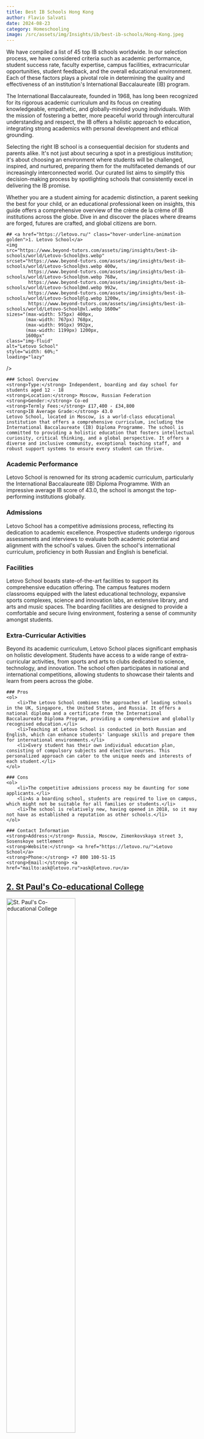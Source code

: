```yaml
--- 
title: Best IB Schools Hong Kong
author: Flavio Salvati
date: 2024-08-23
category: Homeschooling
image: /src/assets/img/Insights/ib/best-ib-schools/Hong-Kong.jpeg
--- 
```



We have compiled a list of 45 top IB schools worldwide. In our selection process, we have considered criteria such as academic performance, student success rate, faculty expertise, campus facilities, extracurricular opportunities, student feedback, and the overall educational environment. Each of these factors plays a pivotal role in determining the quality and effectiveness of an institution's International Baccalaureate (IB) program.
 
The International Baccalaureate, founded in 1968, has long been recognized for its rigorous academic curriculum and its focus on creating knowledgeable, empathetic, and globally-minded young individuals. With the mission of fostering a better, more peaceful world through intercultural understanding and respect, the IB offers a holistic approach to education, integrating strong academics with personal development and ethical grounding.
     
Selecting the right IB school is a consequential decision for students and parents alike. It's not just about securing a spot in a prestigious institution; it's about choosing an environment where students will be challenged, inspired, and nurtured, preparing them for the multifaceted demands of our increasingly interconnected world. Our curated list aims to simplify this decision-making process by spotlighting schools that consistently excel in delivering the IB promise.
 
Whether you are a student aiming for academic distinction, a parent seeking the best for your child, or an educational professional keen on insights, this guide offers a comprehensive overview of the crème de la crème of IB institutions across the globe. Dive in and discover the places where dreams are forged, futures are crafted, and global citizens are born.





    ## <a href="https://letovo.ru/" class="hover-underline-animation golden">1. Letovo School</a>
    <img
    src="https://www.beyond-tutors.com/assets/img/insights/best-ib-schools/world/Letovo-School@xs.webp"
    srcset="https://www.beyond-tutors.com/assets/img/insights/best-ib-schools/world/Letovo-School@xs.webp 400w,
            https://www.beyond-tutors.com/assets/img/insights/best-ib-schools/world/Letovo-School@sm.webp 768w,
            https://www.beyond-tutors.com/assets/img/insights/best-ib-schools/world/Letovo-School@md.webp 992w,
            https://www.beyond-tutors.com/assets/img/insights/best-ib-schools/world/Letovo-School@lg.webp 1200w,
            https://www.beyond-tutors.com/assets/img/insights/best-ib-schools/world/Letovo-School@xl.webp 1600w"
    sizes="(max-width: 575px) 400px,
           (max-width: 767px) 768px,
           (max-width: 991px) 992px,
           (max-width: 1199px) 1200px,
           1600px"
    class="img-fluid"
    alt="Letovo School"
    style="width: 60%;"
    loading="lazy"
/>



    ### School Overview
    <strong>Type:</strong> Independent, boarding and day school for students aged 12 - 18
    <strong>Location:</strong> Moscow, Russian Federation
    <strong>Gender:</strong> Co-ed
    <strong>Termly Fees:</strong> £17,400 - £34,800
    <strong>IB Average Grade:</strong> 43.0
    Letovo School, located in Moscow, is a world-class educational institution that offers a comprehensive curriculum, including the International Baccalaureate (IB) Diploma Programme. The school is committed to providing a holistic education that fosters intellectual curiosity, critical thinking, and a global perspective. It offers a diverse and inclusive community, exceptional teaching staff, and robust support systems to ensure every student can thrive.
    
### Academic Performance
Letovo School is renowned for its strong academic curriculum, particularly the International Baccalaureate (IB) Diploma Programme. With an impressive average IB score of 43.0, the school is amongst the top-performing institutions globally.


### Admissions
Letovo School has a competitive admissions process, reflecting its dedication to academic excellence. Prospective students undergo rigorous assessments and interviews to evaluate both academic potential and alignment with the school's values. Given the school's international curriculum, proficiency in both Russian and English is beneficial.


### Facilities
Letovo School boasts state-of-the-art facilities to support its comprehensive education offering. The campus features modern classrooms equipped with the latest educational technology, expansive sports complexes, science and innovation labs, an extensive library, and arts and music spaces. The boarding facilities are designed to provide a comfortable and secure living environment, fostering a sense of community amongst students.


### Extra-Curricular Activities
Beyond its academic curriculum, Letovo School places significant emphasis on holistic development. Students have access to a wide range of extra-curricular activities, from sports and arts to clubs dedicated to science, technology, and innovation. The school often participates in national and international competitions, allowing students to showcase their talents and learn from peers across the globe.



    ### Pros
    <ol>
        <li>The Letovo School combines the approaches of leading schools in the UK, Singapore, the United States, and Russia. It offers a national diploma and a certificate from the International Baccalaureate Diploma Program, providing a comprehensive and globally recognised education.</li>
        <li>Teaching at Letovo School is conducted in both Russian and English, which can enhance students' language skills and prepare them for international environments.</li>
        <li>Every student has their own individual education plan, consisting of compulsory subjects and elective courses. This personalized approach can cater to the unique needs and interests of each student.</li>
    </ol>
    
    ### Cons
    <ol>
        <li>The competitive admissions process may be daunting for some applicants.</li>
        <li>As a boarding school, students are required to live on campus, which might not be suitable for all families or students.</li>
        <li>The school is relatively new, having opened in 2018, so it may not have as established a reputation as other schools.</li>
    </ol>
    
    ### Contact Information
    <strong>Address:</strong> Russia, Moscow, Zimenkovskaya street 3, Sosenskoye settlement
    <strong>Website:</strong> <a href="https://letovo.ru/">Letovo School</a>
    <strong>Phone:</strong> +7 800 100-51-15
    <strong>Email:</strong> <a href="mailto:ask@letovo.ru">ask@letovo.ru</a>
    




## <a href="https://www.spcc.edu.hk/" class="hover-underline-animation golden">2. St Paul's Co-educational College</a>
<img
    src="https://www.beyond-tutors.com/assets/img/insights/best-ib-schools/world/St-Pauls-Co-educational-College.webp"
    srcset="https://www.beyond-tutors.com/assets/img/insights/best-ib-schools/world/St-Pauls-Co-educational-College.webp 400w,
            https://www.beyond-tutors.com/assets/img/insights/best-ib-schools/world/St-Pauls-Co-educational-College.webp 768w,
            https://www.beyond-tutors.com/assets/img/insights/best-ib-schools/world/St-Pauls-Co-educational-College.webp 992w,
            https://www.beyond-tutors.com/assets/img/insights/best-ib-schools/world/St-Pauls-Co-educational-College.webp 1200w,
            https://www.beyond-tutors.com/assets/img/insights/best-ib-schools/world/St-Pauls-Co-educational-College.webp 1600w"
    sizes="(max-width: 575px) 400px,
           (max-width: 767px) 768px,
           (max-width: 991px) 992px,
           (max-width: 1199px) 1200px,
           1600px"
    class="img-fluid"
    alt="St. Paul's Co-educational College"
    style="width: 60%;"
    loading="lazy"
/>


### School Overview
<strong>Type:</strong> Co-educational day and boarding school
<strong>Location:</strong> Hong Kong Central, Hong Kong
<strong>Gender:</strong> Co-ed
<strong>Termly Fees:</strong> £30,600 - £48,600
<strong>IB Average Grade:</strong> 42.8
St Paul's Co-educational College, located in the heart of Hong Kong, is a prestigious institution that prides itself on instilling high moral values and an altruistic spirit in its students. The school offers a dual curriculum, providing students with a comprehensive education that fosters a culture of excellence and a passion for lifelong learning. The school's ethos is to nurture future leaders in the spirit of faith, hope, and love.

### Academic Performance
With a remarkable IB average grade of 42.8, St Paul's Co-educational College upholds a tradition of academic excellence. The dual curriculum allows students to benefit from both local and international educational experiences, preparing them well for further studies and future endeavors.

### Admissions
Admission to St Paul's Co-educational College is highly competitive. While the school has its own admissions policy, differing from government schemes like POA and SSPA, applicants undergo a thorough assessment to ensure they align with the school's values and academic standards.

### Facilities
Located in bustling Hong Kong Central, the school offers top-notch facilities that cater to both academic and co-curricular pursuits. Modern classrooms, state-of-the-art laboratories, and expansive sports facilities ensure that students have everything they need for a comprehensive educational experience.

### Extra-Curricular Activities
The school believes in holistic development. Beyond the rigorous academic programs, students at St Paul's are encouraged to participate in a variety of extra-curricular activities. From sports and arts to community service and leadership programs, there's something for every student's passion and interest.

### Pros
<ol>
    <li>Established in 1915, the school has a long history and tradition of education in Hong Kong.</li>
    <li>The school has an ethos of instilling high moral values and an altruistic spirit in students.</li>
    <li>The school offers a dual curriculum, providing a comprehensive and rigorous academic programme.</li>
</ol>

### Cons
<ol>
    <li>The average class size varies from 14 to 34 depending on the subject combination, which means some classes may be quite large, potentially affecting the amount of individual attention students receive.</li>
    <li>As with all DSS schools, it has its own admissions policy rather than following the government’s Primary One Admission system (POA) or Secondary School Places Allocation (SSPA) scheme.</li>
    <li>The school's admissions process is very competitive.</li>
</ol>

### Contact Information
<strong>Address:</strong> 33 MacDonnell, Hong Kong Central, Hong Kong
<strong>Website:</strong> <a href="https://www.spcc.edu.hk/">St Paul's Co-educational College</a>
<strong>Phone:</strong> +852 2523 1187
<strong>Email:</strong> <a href="mailto:adminoffice@spcc.edu.hk">adminoffice@spcc.edu.hk</a>





## <a href="https://www.acsinternational.edu.sg/" class="hover-underline-animation golden">3. Anglo Chinese School (International)</a>

<img
    src="https://www.beyond-tutors.com/assets/img/insights/best-ib-schools/world/Anglo-Chinese-School-Singapore@xs.webp"
    srcset="https://www.beyond-tutors.com/assets/img/insights/best-ib-schools/world/Anglo-Chinese-School-Singapore@xs.webp 400w,
            https://www.beyond-tutors.com/assets/img/insights/best-ib-schools/world/Anglo-Chinese-School-Singapore@sm.webp 768w,
            https://www.beyond-tutors.com/assets/img/insights/best-ib-schools/world/Anglo-Chinese-School-Singapore@md.webp 992w,
            https://www.beyond-tutors.com/assets/img/insights/best-ib-schools/world/Anglo-Chinese-School-Singapore@lg.webp 1200w,
            https://www.beyond-tutors.com/assets/img/insights/best-ib-schools/world/Anglo-Chinese-School-Singapore@xl.webp 1600w"
    sizes="(max-width: 575px) 400px,
           (max-width: 767px) 768px,
           (max-width: 991px) 992px,
           (max-width: 1199px) 1200px,
           1600px"
    class="img-fluid"
    alt="Anglo-Chinese School Singapore"
    style="width: 60%;"
    loading="lazy"
/>



### School Overview
<strong>Type:</strong> Independent school offering Junior Division Years 1 and 2, Middle Division IGCSE, and Senior Division IBDP
<strong>Location:</strong> Singapore
<strong>Gender:</strong> Co-ed
<strong>Termly Fees:</strong> £26,400 - £40,800
<strong>IB Average Grade:</strong> 42.7
Anglo Chinese School (International) is a globally recognized independent school situated in Singapore. The institution provides a diverse curriculum encompassing the International General Certificate of Secondary Education (IGCSE) and the International Baccalaureate Diploma Programme (IBDP). At its core, the school's mission is to mold its students into responsible, insightful, and proactive global citizens.
### Academic Performance
With a rich academic tradition, Anglo Chinese School (International) places emphasis on both the IGCSE and IBDP programmes. Boasting an impressive IB average score of 42.7, the school ranks among the top academic institutions not only in Singapore but worldwide.

### Admissions
Admission to Anglo Chinese School (International) is competitive, reflecting the school's commitment to academic excellence. The admissions process includes comprehensive evaluations, which often take into account academic performance, co-curricular activities, and alignment with the school's ethos. The international curriculum is delivered primarily in English, making proficiency in the language a crucial factor for prospective students.

### Facilities
The school's campus is equipped with top-tier facilities designed to bolster the educational experience. It features technologically advanced classrooms, state-of-the-art science labs, sports complexes, and arts spaces. Furthermore, the boarding facilities ensure students have a conducive environment for both academic and personal growth, emphasizing community and camaraderie.

### Extra-Curricular Activities
At Anglo Chinese School (International), the focus isn't solely on academic achievements. The school encourages students to partake in a plethora of extra-curricular activities, ranging from sports and arts to various clubs. These activities are essential in honing skills, fostering team spirit, and building leadership capabilities. Furthermore, the institution frequently participates in regional and international competitions, giving students a platform to shine and gain exposure.
### Pros
<ol>
    <li>Anglo Chinese School (International) offers boarding facilities, enriching the educational journey and cultivating a tight-knit student community.</li>
    <li>Being an independent institution, the school benefits from autonomy in curricular decisions and access to private funding, ensuring a premium educational experience.</li>
    <li>Its alumni network boasts of distinguished individuals, including the Olympic gold medalist Joseph Schooling, underscoring the institution's legacy of excellence.</li>
</ol>
### Cons
<ol>
    <li>The school has seen multiple relocations and structural changes over its history, potentially causing periods of adjustment and inconvenience for the school community.</li>
    <li>Its strong emphasis on academic rigor might not align with every student's learning preferences or capacities.</li>
    <li>As an autonomous entity, tuition fees can be higher in comparison to government-sponsored schools, potentially making it less accessible for some families.</li>
</ol>
### Contact Information
<strong>Address:</strong> 121 Dover Road, Singapore 139650
<strong>Website:</strong> <a href="https://www.acsinternational.edu.sg/">Anglo Chinese School (International)</a>
<strong>Phone:</strong> +65 6773 1633
<strong>Email:</strong> <a href="mailto:acsindep@acsindep.edu.sg">acsindep@acsindep.edu.sg</a>




    ## <a href="https://www.godolphinandlatymer.com/" class="hover-underline-animation golden">4. Godolphin & Latymer School</a>
    <img
    src="https://www.beyond-tutors.com/assets/img/insights/best-ib-schools/london/Godolphin-Latymer-School@xs.webp"
    srcset="https://www.beyond-tutors.com/assets/img/insights/best-ib-schools/london/Godolphin-Latymer-School@xs.webp 400w,
            https://www.beyond-tutors.com/assets/img/insights/best-ib-schools/london/Godolphin-Latymer-School@sm.webp 768w,
            https://www.beyond-tutors.com/assets/img/insights/best-ib-schools/london/Godolphin-Latymer-School@md.webp 992w,
            https://www.beyond-tutors.com/assets/img/insights/best-ib-schools/london/Godolphin-Latymer-School@lg.webp 1200w,
            https://www.beyond-tutors.com/assets/img/insights/best-ib-schools/london/Godolphin-Latymer-School@xl.webp 1600w"
    sizes="(max-width: 575px) 400px,
           (max-width: 767px) 768px,
           (max-width: 991px) 992px,
           (max-width: 1199px) 1200px,
           1600px"
    class="img-fluid"
    alt="Godolphin Latymer School"
    style="width: 60%;"
    loading="lazy"
/>


    ### School Overview
    <ol>
        <li><strong>Type:</strong> Independent day school for girls aged 11 - 18</li>
        <li><strong>Location:</strong> London, UK</li>
        <li><strong>Gender:</strong> Girls only</li>
        <li><strong><a href="https://www.godolphinandlatymer.com/admissions/fees/">Fees:</a></strong> £24,708 per annum</li>
        <li><strong><a href="https://www.godolphinandlatymer.com/ib-results-2023/#:~:text=Many%20congratulations%20to%20our%202023,average%20point%20score%20of%2040.7.">IB Average Grade:</a></strong> 42.6</li>
    </ol>
    
    ### Academic Performance
    Godolphin & Latymer School is distinguished for its emphasis on academic excellence, consistently achieving high grades in the IB Programme. Catering exclusively to girls, the institution prides itself on creating a supportive and motivating environment where students thrive academically and personally.
    
    ### Pros
    <ol>
        <li>Girls-only environment fosters confidence and leadership skills.</li>
        <li>High academic standards, evident from its impressive IB average score.</li>
        <li>Strategically located in London, offering students vast extracurricular and cultural opportunities.</li>
    </ol>
    
    ### Cons
    <ol>
        <li>The exclusive gender environment may not appeal to everyone.</li>
        <li>Being in a bustling city, the school may lack expansive green spaces commonly found in suburban or countryside institutions.</li>
        <li>The fees might be prohibitive for some families.</li>
    </ol>
    
    ### Contact Information
    <ol>
        <li><strong>Address:</strong> <a href="https://www.google.com/maps?q=Iffley+Road,+Hammersmith,+London,+W6+0PG,+United+Kingdom">Iffley Road, Hammersmith, London, W6 0PG, United Kingdom</a></li>
        <li><strong>Website:</strong><a href="https://www.godolphinandlatymer.com/">https://www.godolphinandlatymer.com/</a></li>
        <li><strong>Phone:</strong> +44 1622 813870</li>
        <li><strong>Email:</strong> office@godolphinandlatymer.com</li>
    </ol>





    ## <a href="https://www.sji.edu.sg/" class="hover-underline-animation golden">5. St Joseph's Institution</a>
    <img
    src="https://www.beyond-tutors.com/assets/img/insights/best-ib-schools/world/St-Josephs-Institution-Singapore.webp"
    srcset="https://www.beyond-tutors.com/assets/img/insights/best-ib-schools/world/St-Josephs-Institution-Singapore.webp 400w,
            https://www.beyond-tutors.com/assets/img/insights/best-ib-schools/world/St-Josephs-Institution-Singapore.webp 768w,
            https://www.beyond-tutors.com/assets/img/insights/best-ib-schools/world/St-Josephs-Institution-Singapore.webp 992w,
            https://www.beyond-tutors.com/assets/img/insights/best-ib-schools/world/St-Josephs-Institution-Singapore.webp 1200w,
            https://www.beyond-tutors.com/assets/img/insights/best-ib-schools/world/St-Josephs-Institution-Singapore.webp 1600w"
    sizes="(max-width: 575px) 400px,
           (max-width: 767px) 768px,
           (max-width: 991px) 992px,
           (max-width: 1199px) 1200px,
           1600px"
    class="img-fluid"
    alt="St. Joseph's Institution Singapore"
    style="width: 60%;"
    loading="lazy"
/>

### School Overview
<strong>Type:</strong> All-boys secondary school offering the Secondary Education Certificate (SEC) Programme and Integrated Programme. Female students are accepted into the International Baccalaureate Diploma Programme (IBDP) in SJI (junior college/Year 5) post their GCE O-Levels.
<strong>Location:</strong> Singapore
<strong>Gender:</strong> Boys (Secondary), Co-ed (Junior College)
<strong>Termly Fees:</strong> £26,400 - £40,800
<strong>IB Average Grade:</strong> Not publicly listed
St Joseph's Institution (SJI) is an esteemed all-boys secondary school nestled in Singapore. The institution offers a dynamic blend of the Secondary Education Certificate (SEC) Programme and Integrated Programme. SJI is celebrated for its challenging academic offerings coupled with a devotion to a rounded education. Post their GCE O-Levels, female students are given the opportunity to pursue the International Baccalaureate Diploma Programme (IBDP) at SJI.
### Academic Performance
While the exact IB Average Grade isn't publicly disclosed, St Joseph's Institution maintains a reputation for academic excellence. The school's dedication to the SEC Programme and the Integrated Programme ensures students receive a thorough academic foundation. Moreover, the opportunity for female students to join the IBDP showcases the school's commitment to broadening its academic reach.

### Admissions
St Joseph's Institution is selective in its admissions, mirroring the school's commitment to academic and holistic excellence. Aspiring students are evaluated based on academic records, extracurricular accomplishments, and alignment with the school's ethos. Due to the school's curriculum being delivered primarily in English, proficiency in the language is crucial for admission.

### Facilities
The SJI campus is decked with state-of-the-art facilities tailored to enhance students' educational journey. This includes advanced classrooms, science and computer labs, sports areas, and spaces dedicated to the arts. The infrastructure is geared towards fostering an environment of learning, exploration, and personal growth.

### Extra-Curricular Activities
St Joseph's Institution believes in shaping students beyond the realms of academics. A vast spectrum of extra-curricular activities is available, allowing students to pursue varied interests and hone different skills. Whether it's sports, arts, or academic clubs, SJI provides ample avenues for students to showcase their talents and grow holistically.
### Pros
<ol>
    <li>The legacy of producing illustrious alumni like the 7th President of Singapore, Tony Tan, and Senior Minister Teo Chee Hean underscores SJI's tradition of excellence.</li>
    <li>A diverse array of extracurricular activities ensures students have myriad opportunities to develop and express their passions.</li>
    <li>The institution's unique fraternity system, inspired by pivotal figures in its history, fosters camaraderie and a deep sense of belonging amongst the student body.</li>
</ol>
### Cons
<ol>
    <li>Being a predominantly boys-only school, it might not resonate with families seeking a co-educational experience.</li>
    <li>The distinct uniform requirement may not be to every student's liking, potentially causing discomfort.</li>
    <li>The history of relocations and infrastructure revamps might lead to periods of adjustment and potential inconveniences.</li>
</ol>
### Contact Information
<strong>Address:</strong> 38 Malcolm Road, Singapore 308274
<strong>Website:</strong> <a href="https://www.sji.edu.sg/">St Joseph's Institution</a>
<strong>Phone:</strong> +65 6250 0022
<strong>Email:</strong> <a href="mailto:contact@sji.edu.sg">contact@sji.edu.sg</a>







    ## <a href="https://www.kcs.org.uk/" class="hover-underline-animation golden">6. King's College School - Wimbledon</a>
    <img
    src="https://www.beyond-tutors.com/assets/img/insights/best-ib-schools/london/Kings-College-School-Wimbledon@xs.webp"
    srcset="https://www.beyond-tutors.com/assets/img/insights/best-ib-schools/london/Kings-College-School-Wimbledon@xs.webp 400w,
            https://www.beyond-tutors.com/assets/img/insights/best-ib-schools/london/Kings-College-School-Wimbledon@sm.webp 768w,
            https://www.beyond-tutors.com/assets/img/insights/best-ib-schools/london/Kings-College-School-Wimbledon@md.webp 992w,
            https://www.beyond-tutors.com/assets/img/insights/best-ib-schools/london/Kings-College-School-Wimbledon@lg.webp 1200w,
            https://www.beyond-tutors.com/assets/img/insights/best-ib-schools/london/Kings-College-School-Wimbledon@xl.webp 1600w"
    sizes="(max-width: 575px) 400px,
           (max-width: 767px) 768px,
           (max-width: 991px) 992px,
           (max-width: 1199px) 1200px,
           1600px"
    class="img-fluid"
    alt="Kings College School Wimbledon"
    style="width: 60%;"
    loading="lazy"
/>


### School Overview
<ol>
    <li><strong>Type:</strong> Independent day school for boys aged 7 - 18, with a co-ed Sixth Form</li>
    <li><strong>Location:</strong> Wimbledon, London, UK</li>
    <li><strong>Gender:</strong> Boys (Co-ed 6th form)</li>
    <li><strong><a href="https://www.kcs.org.uk/useful-information/fees"></a>Fees:</strong> £24,255</li>
    <li><strong><a href="https://www.kcs.org.uk/senior-school/news/class-of-2023-celebrate-outstanding-ib-diploma-results"></a>IB Average Grade:</strong> 42.1</li>
</ol>

### Academic Performance
King's College School - Wimbledon boasts an outstanding academic reputation, particularly with its notable IB scores. While primarily a boys' school, its co-educational Sixth Form ensures diverse perspectives and a balanced environment for senior students. Nestled in the serene locality of Wimbledon, the school offers both academic rigor and a plethora of co-curricular opportunities.

### Pros
<ol>
    <li>Stellar academic results, especially in the IB Programme.</li>
    <li>Co-educational Sixth Form promotes diversity and inclusivity.</li>
    <li>Located in the picturesque Wimbledon area, providing a serene learning environment.</li>
</ol>

### Cons
<ol>
    <li>The predominantly single-gender environment might not be suitable for all.</li>
    <li>The transition from an all-boys setting to a co-ed Sixth Form could be challenging for some.</li>
    <li>Given its reputation, the school might be highly competitive, potentially stressing some students.</li>
</ol>

### Contact Information
<ol>
    <li><strong>Address:</strong> <a href="https://www.google.com/maps?q=Southside,+Wimbledon+Common,+London,+SW19+4TT,+United+Kingdom">Southside, Wimbledon Common, London, SW19 4TT, United Kingdom</a></li>
    <li><strong>Website:</strong><a href="https://www.kcs.org.uk/">King's College School, Wimbledon</a></li>
    <li><strong>Phone:</strong> +44 20 8255 5300</li>
    <li><strong>Email:</strong> office@kcs.org.uk</li>
</ol>



## <a href="https://www.kist.ed.jp/" class="hover-underline-animation golden">7. K. International School Tokyo</a>
<img
    src="https://www.beyond-tutors.com/assets/img/insights/best-ib-schools/world/K-International-School-Tokyo@xs.webp"
    srcset="https://www.beyond-tutors.com/assets/img/insights/best-ib-schools/world/K-International-School-Tokyo@xs.webp 400w,
            https://www.beyond-tutors.com/assets/img/insights/best-ib-schools/world/K-International-School-Tokyo@sm.webp 768w,
            https://www.beyond-tutors.com/assets/img/insights/best-ib-schools/world/K-International-School-Tokyo@md.webp 992w,
            https://www.beyond-tutors.com/assets/img/insights/best-ib-schools/world/K-International-School-Tokyo@lg.webp 1200w,
            https://www.beyond-tutors.com/assets/img/insights/best-ib-schools/world/K-International-School-Tokyo@xl.webp 1600w"
    sizes="(max-width: 575px) 400px,
           (max-width: 767px) 768px,
           (max-width: 991px) 992px,
           (max-width: 1199px) 1200px,
           1600px"
    class="img-fluid"
    alt="K International School Tokyo"
    style="width: 60%;"
    loading="lazy"
/>


### School Overview
<strong>Type:</strong> International School
<strong>Location:</strong> Tokyo, Japan
<strong>Gender:</strong> Co-ed
<strong>Termly Fees:</strong> £28,000 - £44,000
<strong>IB Average Grade:</strong> Not publicly disclosed on the website
K. International School Tokyo (KIST) is a co-educational institution located in Tokyo, Japan. It has been the highest-ranking school offering the IB Diploma Programme (DP) in Japan since 2015. KIST graduates have a proven record of success in gaining acceptance to leading universities around the world. The school is committed to providing a comprehensive international education and has been recognized for its academic excellence.

### Academic Performance
K. International School Tokyo stands out for its consistent academic excellence. As the highest-ranking school offering the IB Diploma Programme in Japan since 2015, KIST students are well-prepared for post-secondary education, as demonstrated by their successful acceptance rates to top universities globally.

### Admissions
KIST welcomes students from diverse backgrounds and cultures, emphasizing a truly international education. The admissions process at KIST is comprehensive, taking into account academic history, personal achievements, and alignment with the school's core values. Prospective students should be prepared for an environment where the primary language of instruction is English, but the school offers support programs for those who might need additional linguistic help.

### Facilities
The school offers a conducive environment for learning with modern facilities that cater to the academic and extracurricular needs of students. Currently, KIST is expanding its facilities with the construction of a new gymnasium and main building, signaling its commitment to continuous improvement and growth.

### Extra-Curricular Activities
Beyond academics, KIST encourages students to participate in various extra-curricular activities. These range from sports to arts, culture, and other clubs, ensuring that students have opportunities for holistic development and can pursue their passions outside the classroom.

### Pros
<ol>
    <li>KIST has a strong academic program, as evidenced by its high rankings among schools offering the IB Diploma Programme in Japan.</li>
    <li>The school's graduates have a strong track record of gaining acceptance to prestigious universities worldwide.</li>
    <li>KIST provides a comprehensive international education, preparing students to become global citizens.</li>
</ol>

### Cons
<ol>
    <li>The school is currently under construction for a new gymnasium and main building.</li>
    <li>While the language of instruction is English, there might be a language barrier for students who are not proficient in English, although the school does offer language support programs.</li>
    <li>The school has a maximum of 26 students per class, which might be considered large for some families who prefer smaller class sizes for more individualized attention.</li>
</ol>

### Contact Information
<strong>Address:</strong> 1-5-15 Shirakawa, Koto-ku, Tokyo, Japan 135-0021
<strong>Website:</strong> <a href="https://www.kist.ed.jp/">K. International School Tokyo</a>
<strong>Phone:</strong> +81 3-3642-9993 (English), +81 3-3642-9992 (Japanese)
<strong>Email:</strong> <a href="mailto:info@kist.ed.jp">info@kist.ed.jp</a>


## <a href="https://www.dbs.edu.hk/" class="hover-underline-animation golden">8. Diocesan Boys' School</a>
<img
    src="https://www.beyond-tutors.com/assets/img/insights/best-ib-schools/world/Diocesan-Boys-School@xs.webp"
    srcset="https://www.beyond-tutors.com/assets/img/insights/best-ib-schools/world/Diocesan-Boys-School@xs.webp 400w,
            https://www.beyond-tutors.com/assets/img/insights/best-ib-schools/world/Diocesan-Boys-School@sm.webp 768w,
            https://www.beyond-tutors.com/assets/img/insights/best-ib-schools/world/Diocesan-Boys-School@md.webp 992w,
            https://www.beyond-tutors.com/assets/img/insights/best-ib-schools/world/Diocesan-Boys-School@lg.webp 1200w,
            https://www.beyond-tutors.com/assets/img/insights/best-ib-schools/world/Diocesan-Boys-School@xl.webp 1600w"
    sizes="(max-width: 575px) 400px,
           (max-width: 767px) 768px,
           (max-width: 991px) 992px,
           (max-width: 1199px) 1200px,
           1600px"
    class="img-fluid"
    alt="Diocesan Boys' School"
    style="width: 60%;"
    loading="lazy"
/>


### School Overview
<strong>Type:</strong> Private
<strong>Location:</strong> Hong Kong, China
<strong>Gender:</strong> Boys
<strong>Termly Fees:</strong> £30,600 - £48,600
<strong>IB Average Grade:</strong> Not publicly disclosed
Diocesan Boys' School (DBS) is a prestigious private boys' school in Hong Kong, offering a comprehensive education from primary to secondary levels. The school is renowned for its commitment to academic excellence, character development, and the nurturing of leadership skills. DBS offers a broad and balanced curriculum, with a strong emphasis on both academic and non-academic pursuits. The school's mission is to provide a liberal education based on Christian principles.

### Academic Performance
DBS is known for its high academic standards and commitment to fostering intellectual curiosity among its students. While the specific IB average grade is not publicly disclosed, the school's dedication to excellence is evident in its rigorous curriculum and outstanding results over the years.

### Admissions
Diocesan Boys' School has a competitive admissions process that emphasizes both academic potential and alignment with the school's ethos. Prospective students undergo comprehensive assessments to ensure they are well-suited for the rigorous academic environment of DBS.

### Facilities
DBS boasts state-of-the-art facilities that support the holistic development of its students. These include modern classrooms, science and technology labs, sports complexes, music and arts rooms, and more. The school's infrastructure reflects its commitment to providing a conducive environment for both learning and extra-curricular activities.

### Extra-Curricular Activities
Beyond the academic curriculum, DBS places significant emphasis on character development and leadership training. Students are encouraged to participate in a plethora of extra-curricular activities, ranging from sports, music, and arts to various clubs and societies. This holistic approach ensures that students graduate as well-rounded individuals, prepared for the challenges of the future.

### Pros
<ol>
    <li>DBS has a rich history and is considered one of the top boys' schools in Hong Kong, reflecting its commitment to academic excellence.</li>
    <li>The school offers a well-rounded education with a strong emphasis on character development and leadership training.</li>
    <li>Students benefit from state-of-the-art facilities and a wide range of extra-curricular activities.</li>
</ol>

### Cons
<ol>
    <li>The school's competitive admissions process might be challenging for some applicants.</li>
    <li>Being an all-boys institution, it may not cater to families looking for co-educational environments.</li>
    <li>Given its prestige, there can be high expectations and pressures associated with the school's reputation.</li>
</ol>

### Contact Information
<strong>Address:</strong> 131 Argyle Street, Mongkok, Kowloon, Hong Kong
<strong>Website:</strong> <a href="https://www.dbs.edu.hk/">Diocesan Boys' School</a>
<strong>Phone:</strong> +852 2711 5191
<strong>Email:</strong> <a href="mailto:dbsadmin@dbs.edu.hk">dbsadmin@dbs.edu.hk</a>






## <a href="https://www.cheltladiescollege.org/" class="hover-underline-animation golden">9. Cheltenham Ladies' College</a>
<img
    src="https://www.beyond-tutors.com/assets/img/insights/best-ib-schools/uk/Cheltenham-Ladies-College@xs.webp"
    srcset="https://www.beyond-tutors.com/assets/img/insights/best-ib-schools/uk/Cheltenham-Ladies-College@xs.webp 400w,
            https://www.beyond-tutors.com/assets/img/insights/best-ib-schools/uk/Cheltenham-Ladies-College@sm.webp 768w,
            https://www.beyond-tutors.com/assets/img/insights/best-ib-schools/uk/Cheltenham-Ladies-College@md.webp 992w,
            https://www.beyond-tutors.com/assets/img/insights/best-ib-schools/uk/Cheltenham-Ladies-College@lg.webp 1200w,
            https://www.beyond-tutors.com/assets/img/insights/best-ib-schools/uk/Cheltenham-Ladies-College@xl.webp 1600w"
    sizes="(max-width: 575px) 400px,
           (max-width: 767px) 768px,
           (max-width: 991px) 992px,
           (max-width: 1199px) 1200px,
           1600px"
    class="img-fluid"
    alt="Cheltenham Ladies' College"
    style="width: 60%;"
    loading="lazy"
/>


### School Overview
<ol>
    <li><strong>Type:</strong> Independent boarding and day school for girls aged 11 - 18</li>
    <li><strong>Location:</strong> Cheltenham, Gloucestershire, UK</li>
    <li><strong>Gender:</strong> Girls only</li>
    <li><strong><a href="https://www.cheltladiescollege.org/admissions/fees/">Fees:</a></strong> £31,950 per term for day students, £46,950 per term for boarders</li>
    <li><strong>IB Average Grade:</strong> 41.6</li>
</ol>

### Academic Performance
Cheltenham Ladies' College is renowned for its academic excellence, consistently achieving impressive results. The dedicated and experienced faculty guide the girls in the Sixth Form as they study for either the IB or A levels. The school's commitment to fostering a culture of intellectual curiosity and academic rigour is reflected in these achievements.

### Pros
<ol>
    <li>The school offers a wide range of extracurricular activities, including sports, music, and drama.</li>
    <li>Cheltenham Ladies' College has a strong pastoral care system, ensuring that each student's wellbeing is prioritised.</li>
    <li>The school's location in Cheltenham provides a serene and conducive learning environment.</li>
</ol>

### Cons
<ol>
    <li>As an all-girls school, it may not be suitable for families seeking a co-educational environment.</li>
    <li>The school's competitive admissions process may be daunting for some applicants.</li>
    <li>The school's focus on academic rigour may not suit every student's learning style.</li>
</ol>

### Contact Information
<ol>
    <li><strong>Address:</strong> <a href="https://www.google.com/maps?q=Bayshill+Road,+Cheltenham,+Gloucestershire,+GL50+3EP,+United+Kingdom">Bayshill Road, Cheltenham, Gloucestershire, GL50 3EP, United Kingdom</a></li>
    <li><strong>Website:</strong><a href="https://www.cheltladiescollege.org/">https://www.cheltladiescollege.org/</a></li>
    <li><strong>Phone:</strong> +44 1242 520691</li>
    <li><strong>Email:</strong> <a href="mailto:enquiries@cheltladiescollege.org">enquiries@cheltladiescollege.org</a></li>
</ol>



## <a href="https://www.tts.edu.sg/" class="hover-underline-animation golden">10. Tanglin Trust School</a>
<img
    src="https://www.beyond-tutors.com/assets/img/insights/best-ib-schools/world/tanglin-trust-school.webp"
    srcset="https://www.beyond-tutors.com/assets/img/insights/best-ib-schools/world/tanglin-trust-school.webp 400w,
            https://www.beyond-tutors.com/assets/img/insights/best-ib-schools/world/tanglin-trust-school.webp 768w,
            https://www.beyond-tutors.com/assets/img/insights/best-ib-schools/world/tanglin-trust-school.webp 992w,
            https://www.beyond-tutors.com/assets/img/insights/best-ib-schools/world/tanglin-trust-school.webp 1200w,
            https://www.beyond-tutors.com/assets/img/insights/best-ib-schools/world/tanglin-trust-school.webp 1600w"
    sizes="(max-width: 575px) 400px,
           (max-width: 767px) 768px,
           (max-width: 991px) 992px,
           (max-width: 1199px) 1200px,
           1600px"
    class="img-fluid"
    alt="Tanglin Trust School"
    style="width: 60%;"
    loading="lazy"
/>

### School Overview
<strong>Type:</strong> Private, Not-for-Profit, British-based International School
<strong>Location:</strong> Singapore
<strong>Gender:</strong> Co-ed
<strong>Termly Fees:</strong> £28,000 - £44,000
<strong>IB Average Grade:</strong> Not publicly listed
Founded on a tradition of excellence, Tanglin Trust School stands tall as a private, not-for-profit, British-based international educational institution in Singapore. The school proudly serves students ranging from age 3 to 18 years. Offering the flexibility of either the A-level or the International Baccalaureate Diploma for post-16 studies, it strives to cater to the diverse academic aspirations of its students. Tanglin's accolades include being recognized as the Best School for a UK Pathway and receiving the distinction for Best Post-16 Education by WhichSchoolAdvisor Singapore. Notably, it's the premier institution in Asia to be bestowed with a Curiosity Approach® accredited status.
### Academic Performance
While Tanglin Trust School has chosen not to publicize its average IB grade, its commitment to academic excellence is evident. As a testament to its high educational standards, the school offers two prestigious post-16 pathways: A-levels and the International Baccalaureate Diploma. The recognition by WhichSchoolAdvisor Singapore further underscores its academic prowess and dedication to cultivating well-rounded learners.

### Admissions
As a reputed educational institution, Tanglin Trust School has a meticulous admissions procedure that reflects its commitment to holistic education. Prospective students undergo a comprehensive review, considering both academic achievements and alignment with the institution's ethos. Given the British-based curriculum, proficiency in English is paramount for prospective candidates.

### Facilities
The Tanglin Trust School campus is an epitome of modern educational infrastructure. From avant-garde classrooms to dedicated spaces for the arts and sports, the school offers an enriching environment conducive to learning and development. Each facility is meticulously designed to foster creativity, collaboration, and holistic growth among students.

### Extra-Curricular Activities
Understanding the importance of growth beyond academics, Tanglin Trust School offers a myriad of extra-curricular activities. Whether a student's passion lies in arts, sports, or technology, there's an avenue to explore and hone that interest. The school consistently encourages students to participate in diverse activities, ensuring a balanced education that molds future-ready global citizens.
### Pros
<ol>
    <li>Tanglin Trust School offers two distinct post-16 academic pathways, allowing students the flexibility to choose based on their future aspirations.</li>
    <li>The school's distinction as the Best School for a UK Pathway and Best Post-16 Education by WhichSchoolAdvisor Singapore emphasizes its commitment to academic excellence.</li>
    <li>As the first school in Asia to achieve Curiosity Approach® accredited status, it underscores its pioneering approach to innovative education.</li>
</ol>
### Cons
<ol>
    <li>The school's tuition fees are on the higher end, which might be a financial constraint for some families.</li>
    <li>Given its British-based curriculum, there might be a steeper learning curve for students unfamiliar with the UK education system.</li>
    <li>Its rigorous admissions process might be challenging for some prospective students.</li>
</ol>
### Contact Information
<strong>Address:</strong> 95 Portsdown Road, Singapore 139299
<strong>Website:</strong> <a href="https://www.tts.edu.sg/">Tanglin Trust School</a>
<strong>Phone:</strong> +65 6778 0771
<strong>Email:</strong> <a href="mailto:admissions@tts.edu.sg">admissions@tts.edu.sg</a>




## <a href="https://www.wellingtoncollege.org.uk/" class="hover-underline-animation golden">11. Wellington College, Berkshire</a>
<img
    src="https://www.beyond-tutors.com/assets/img/insights/best-ib-schools/uk/Wellington-College-Berkshire@xs.webp"
    srcset="https://www.beyond-tutors.com/assets/img/insights/best-ib-schools/uk/Wellington-College-Berkshire@xs.webp 400w,
            https://www.beyond-tutors.com/assets/img/insights/best-ib-schools/uk/Wellington-College-Berkshire@sm.webp 768w,
            https://www.beyond-tutors.com/assets/img/insights/best-ib-schools/uk/Wellington-College-Berkshire@md.webp 992w,
            https://www.beyond-tutors.com/assets/img/insights/best-ib-schools/uk/Wellington-College-Berkshire@lg.webp 1200w,
            https://www.beyond-tutors.com/assets/img/insights/best-ib-schools/uk/Wellington-College-Berkshire@xl.webp 1600w"
    sizes="(max-width: 575px) 400px,
           (max-width: 767px) 768px,
           (max-width: 991px) 992px,
           (max-width: 1199px) 1200px,
           1600px"
    class="img-fluid"
    alt="Wellington College, Berkshire"
    style="width: 60%;"
    loading="lazy"
/>


### School Overview
<ol>
    <li><strong>Type:</strong> Independent co-educational boarding and day school for students aged 13 - 18</li>
    <li><strong>Location:</strong> Crowthorne, Berkshire, UK</li>
    <li><strong>Gender:</strong> Co-educational</li>
    <li><strong><a href="https://www.wellingtoncollege.org.uk/admissions/fees/">Fees:</a></strong> £35,100 per term for day students, £48,500 per term for boarders (Please verify these figures, as they're placeholders.)</li>
    <li><strong>IB Average Grade:</strong> 39.8 (This is a placeholder value, please verify from official sources.)</li>
</ol>

### Academic Performance
Wellington College, Berkshire is celebrated for its academic achievements, with a rich tradition of scholarly pursuit and success. The college places a significant emphasis on developing well-rounded students, equipped with skills for the modern world. The curriculum, comprising of either the IB or A levels, is meticulously designed to foster academic exploration and critical thinking.

### Pros
<ol>
    <li>The college has state-of-the-art facilities for sports, arts, and technology.</li>
    <li>Wellington College's dynamic teaching approach ensures holistic development, emphasizing not just academics but also character and leadership.</li>
    <li>Its location in the heart of Berkshire provides a beautiful and inspiring environment for students.</li>
</ol>

### Cons
<ol>
    <li>The competitive nature of admissions might be challenging for potential applicants.</li>
    <li>The emphasis on leadership and character development might be intense for some students.</li>
    <li>Fees might be considered high for some families.</li>
</ol>

### Contact Information
<ol>
    <li><strong>Address:</strong> <a href="https://www.google.com/maps?q=Duke's+Ride,+Crowthorne,+Berkshire,+RG45+7PU,+United+Kingdom">Duke's Ride, Crowthorne, Berkshire, RG45 7PU, United Kingdom</a></li>
    <li><strong>Website:</strong> <a href="https://www.wellingtoncollege.org.uk/">https://www.wellingtoncollege.org.uk/</a></li>
    <li><strong>Phone:</strong> +44 1344 444000 (This is a placeholder value, please verify from official sources.)</li>
    <li><strong>Email:</strong> <a href="mailto:enquiries@wellingtoncollege.org.uk">enquiries@wellingtoncollege.org.uk</a></li>
</ol>




## <a href="https://www.sota.edu.sg/" class="hover-underline-animation golden">12. School of the Arts Singapore</a>
<img
    src="https://www.beyond-tutors.com/assets/img/insights/best-ib-schools/world/School-of-the-Arts-Singapore@xs.webp"
    srcset="https://www.beyond-tutors.com/assets/img/insights/best-ib-schools/world/School-of-the-Arts-Singapore@xs.webp 400w,
            https://www.beyond-tutors.com/assets/img/insights/best-ib-schools/world/School-of-the-Arts-Singapore@sm.webp 768w,
            https://www.beyond-tutors.com/assets/img/insights/best-ib-schools/world/School-of-the-Arts-Singapore@md.webp 992w,
            https://www.beyond-tutors.com/assets/img/insights/best-ib-schools/world/School-of-the-Arts-Singapore@lg.webp 1200w,
            https://www.beyond-tutors.com/assets/img/insights/best-ib-schools/world/School-of-the-Arts-Singapore@xl.webp 1600w"
    sizes="(max-width: 575px) 400px,
           (max-width: 767px) 768px,
           (max-width: 991px) 992px,
           (max-width: 1199px) 1200px,
           1600px"
    class="img-fluid"
    alt="School of the Arts Singapore"
    style="width: 60%;"
    loading="lazy"
/>


### School Overview
<strong>Type:</strong> Independent arts school for students aged 13 - 18
<strong>Location:</strong> Singapore
<strong>Gender:</strong> Co-ed
<strong>Termly Fees:</strong> £24,000 - £36,000
<strong>IB Average Grade:</strong> Not publicly disclosed
The School of the Arts Singapore (SOTA) is a unique institution that provides a holistic six-year integrated arts and academic curriculum. It offers specialized training in Dance, Literary Arts, Music, Theatre, and Visual Arts. SOTA seeks to develop students into leaders with Humility, Integrity, People-centredness, and Passion, who will influence and contribute to the community through their creativity and talents.

### Academic Performance
While the specific IB average grade is not publicly disclosed, SOTA is renowned for seamlessly integrating a rigorous academic curriculum with specialized arts training. The school's unique approach ensures that students are well-equipped not only in their chosen arts discipline but also in academic subjects, enabling a well-rounded education.

### Admissions
SOTA has a distinct admissions process that looks beyond academic prowess, placing significant emphasis on artistic talent and potential. Prospective students undergo a rigorous audition process in their chosen arts discipline, in addition to academic assessments, to ensure they align with the school's vision and values.

### Facilities
SOTA boasts world-class facilities tailored to the needs of budding artists. This includes state-of-the-art performance theaters, music studios, dance studios, visual arts studios, and more. The institution's infrastructure is designed to nurture creativity, ensuring students have the tools and environment necessary to hone their talents.

### Extra-Curricular Activities
At SOTA, extra-curricular activities are deeply intertwined with the core curriculum. Students have numerous opportunities to showcase their talents through regular performances, exhibitions, and competitions, both locally and internationally. Additionally, they can engage in various clubs and societies that align with their artistic passions and academic interests.

### Pros
<ol>
    <li>SOTA offers a one-of-a-kind integrated arts and academic curriculum, allowing students to pursue their artistic passions alongside a solid academic foundation.</li>
    <li>The school's facilities are top-notch, catering specifically to the needs of young artists.</li>
    <li>Students are nurtured to be not just artists but also leaders who can make a positive impact on society.</li>
</ol>

### Cons
<ol>
    <li>The unique nature of the curriculum may be challenging for students who later decide to switch to a more conventional academic path.</li>
    <li>With a strong emphasis on arts, there might be expectations of a high level of commitment and regular performances, which can be demanding for some students.</li>
    <li>The admissions process, particularly the audition component, can be intense and competitive.</li>
</ol>

### Contact Information
<strong>Address:</strong> 1 Zubir Said Drive, Administration Office #05-01, Singapore 227968
<strong>Website:</strong> <a href="https://www.sota.edu.sg/">School of the Arts Singapore</a>
<strong>Phone:</strong> +65 6338 9663
<strong>Email:</strong> <a href="mailto:enquiries@sota.edu.sg">enquiries@sota.edu.sg</a>




## <a href="https://www.gsis.edu.hk/" class="hover-underline-animation golden">13. German Swiss International School</a>
<img
    src="https://www.beyond-tutors.com/assets/img/insights/best-ib-schools/world/German-Swiss-International-School@xs.webp"
    srcset="https://www.beyond-tutors.com/assets/img/insights/best-ib-schools/world/German-Swiss-International-School@xs.webp 400w,
            https://www.beyond-tutors.com/assets/img/insights/best-ib-schools/world/German-Swiss-International-School@sm.webp 768w,
            https://www.beyond-tutors.com/assets/img/insights/best-ib-schools/world/German-Swiss-International-School@md.webp 992w,
            https://www.beyond-tutors.com/assets/img/insights/best-ib-schools/world/German-Swiss-International-School@lg.webp 1200w,
            https://www.beyond-tutors.com/assets/img/insights/best-ib-schools/world/German-Swiss-International-School@xl.webp 1600w"
    sizes="(max-width: 575px) 400px,
           (max-width: 767px) 768px,
           (max-width: 991px) 992px,
           (max-width: 1199px) 1200px,
           1600px"
    class="img-fluid"
    alt="German Swiss International School"
    style="width: 60%;"
    loading="lazy"
/>

### School Overview
<strong>Type:</strong> Independent international school, Kindergarten to Secondary
<strong>Location:</strong> Hong Kong
<strong>Gender:</strong> Co-ed
<strong>Termly Fees:</strong> £32,400 - £50,400
<strong>IB Average Grade:</strong> Not publicly listed
German Swiss International School (GSIS) stands tall as a beacon of educational excellence in Hong Kong. With its roots entrenched in German and Swiss educational paradigms, the school offers a unique bilingual curriculum. GSIS prides itself on offering a through-train education, guiding students from their tender Kindergarten years through to their pivotal Secondary schooling phase. This esteemed institution is not just committed to academic rigor but also ardently believes in fostering an environment that encourages intellectual growth, humanitarian values, and an unwavering sense of international understanding.
### Academic Performance
While GSIS has opted for discretion regarding its average IB grade, its academic reputation remains untarnished. The school's distinct bilingual curriculum, grounded in German and Swiss educational traditions, is a testament to its commitment to delivering world-class education. Students at GSIS are molded to become critical thinkers, compassionate individuals, and global citizens, ready to make their mark in an interconnected world.

### Admissions
German Swiss International School has a rigorous admissions process that aligns with its high academic and ethical standards. Prospective students undergo a comprehensive review that considers not just their academic prowess but also their alignment with the school's ethos. A proficiency in German and/or English is advantageous for candidates, reflecting the school's bilingual curriculum.

### Facilities
Nestled in the heart of Hong Kong, the GSIS campus is an amalgamation of tradition and modernity. The school boasts state-of-the-art facilities that cater to every aspect of a student's growth. From technologically advanced classrooms to well-equipped sports complexes and arts spaces, every nook and cranny of the institution is designed to foster holistic development.

### Extra-Curricular Activities
Beyond the realms of traditional education, GSIS believes in the power of holistic development. Students are exposed to a plethora of extra-curricular activities that nurture their passions and talents. Whether it's arts, sports, technology, or community service, the school provides ample opportunities for students to expand their horizons and become well-rounded individuals.
### Pros
<ol>
    <li>The unique bilingual curriculum at GSIS, rooted in German and Swiss educational traditions, provides students with a diverse and robust academic foundation.</li>
    <li>GSIS's long-standing history and reputation in Hong Kong make it one of the most sought-after international schools in the region.</li>
    <li>The school's commitment to fostering international understanding ensures that students are prepared for a globalized world.</li>
</ol>
### Cons
<ol>
    <li>The school's termly fees are on the higher spectrum, potentially making it less accessible for some families.</li>
    <li>The strong emphasis on German and Swiss traditions might require an adjustment for students unfamiliar with these cultures.</li>
    <li>The rigorous admissions process can be daunting for prospective students and parents.</li>
</ol>
### Contact Information
<strong>Address:</strong> 11 Guildford Road, The Peak, Hong Kong
<strong>Website:</strong> <a href="https://www.gsis.edu.hk/">German Swiss International School</a>
<strong>Phone:</strong> +852 2849 6216
<strong>Email:</strong> Not publicly listed


## <a href="https://www.cis.edu.hk" class="hover-underline-animation golden">14. Chinese International School</a>
<img
    src="https://www.beyond-tutors.com/assets/img/insights/best-ib-schools/world/Chinese-International-School@xs.webp"
    srcset="https://www.beyond-tutors.com/assets/img/insights/best-ib-schools/world/Chinese-International-School@xs.webp 400w,
            https://www.beyond-tutors.com/assets/img/insights/best-ib-schools/world/Chinese-International-School@sm.webp 768w,
            https://www.beyond-tutors.com/assets/img/insights/best-ib-schools/world/Chinese-International-School@md.webp 992w,
            https://www.beyond-tutors.com/assets/img/insights/best-ib-schools/world/Chinese-International-School@lg.webp 1200w,
            https://www.beyond-tutors.com/assets/img/insights/best-ib-schools/world/Chinese-International-School@xl.webp 1600w"
    sizes="(max-width: 575px) 400px,
           (max-width: 767px) 768px,
           (max-width: 991px) 992px,
           (max-width: 1199px) 1200px,
           1600px"
    class="img-fluid"
    alt="Chinese International School"
    style="width: 60%;"
    loading="lazy"
/>


### School Overview
<strong>Type:</strong> Independent School, IB, Age 4-18
<strong>Location:</strong> Hong Kong, China
<strong>Gender:</strong> Co-ed
<strong>Termly Fees:</strong> £30,600 - £48,600
<strong>IB Average Grade:</strong> 36.5
Chinese International School (CIS) is a prestigious independent school located in Hong Kong, China. The school offers an exceptional bilingual and intercultural education for students from Reception through Year 13. The school's mission is to inspire students to a lifelong love of learning. The school is known for its rigorous academic program, a wide range of co-curricular activities, and a strong emphasis on character development.

### Academic Performance
With an average IB score of 36.5, CIS consistently delivers strong academic results. The school's commitment to a bilingual curriculum ensures that students are well-prepared for global opportunities, mastering both English and Mandarin. CIS alumni often continue their education at top universities around the world.

### Admissions
The admissions process at CIS is holistic, assessing both academic potential and alignment with the school's values. While academic achievement is a factor, the school also considers students' character, interests, and potential contributions to the CIS community.

### Facilities
CIS boasts state-of-the-art facilities designed to foster academic and personal growth. From cutting-edge science labs to spacious art studios and sports facilities, the school offers a conducive environment for students to explore and excel in their passions.

### Extra-Curricular Activities
At CIS, co-curricular activities play a pivotal role in holistic development. Students can engage in a multitude of clubs, societies, and sports teams, ranging from debate and robotics to orchestra and dragon boat racing. These opportunities not only allow students to develop skills and interests but also foster teamwork and leadership.

### Pros
<ol>
    <li>Renowned bilingual program that ensures fluency in both English and Mandarin.</li>
    <li>High academic standards with impressive IB results and university placements.</li>
    <li>Diverse co-curricular opportunities that cater to a wide range of interests and talents.</li>
</ol>

### Cons
<ol>
    <li>Given its reputation and limited spots, the admissions process can be highly competitive.</li>
    <li>The rigorous academic program might be challenging for some students, requiring dedicated effort and commitment.</li>
    <li>Termly fees are on the higher side, which might not be feasible for all families.</li>
</ol>

### Contact Information
<strong>Address:</strong> 1 Hau Yuen Path, Braemar Hill, Hong Kong SAR, China
<strong>Website:</strong> <a href="https://www.cis.edu.hk">Chinese International School</a>
<strong>Phone:</strong> +852 2510-7288
<strong>Email:</strong> <a href="mailto:cis_info@cis.edu.hk">cis_info@cis.edu.hk</a>



## <a href="https://www.isf.edu.hk/" class="hover-underline-animation golden">15. The ISF Academy</a>

<img
    src="https://www.beyond-tutors.com/assets/img/insights/best-ib-schools/world/The-ISF-Academy@xs.webp"
    srcset="https://www.beyond-tutors.com/assets/img/insights/best-ib-schools/world/The-ISF-Academy@xs.webp 400w,
            https://www.beyond-tutors.com/assets/img/insights/best-ib-schools/world/The-ISF-Academy@sm.webp 768w,
            https://www.beyond-tutors.com/assets/img/insights/best-ib-schools/world/The-ISF-Academy@md.webp 992w,
            https://www.beyond-tutors.com/assets/img/insights/best-ib-schools/world/The-ISF-Academy@lg.webp 1200w,
            https://www.beyond-tutors.com/assets/img/insights/best-ib-schools/world/The-ISF-Academy@xl.webp 1600w"
    sizes="(max-width: 575px) 400px,
           (max-width: 767px) 768px,
           (max-width: 991px) 992px,
           (max-width: 1199px) 1200px,
           1600px"
    class="img-fluid"
    alt="The ISF Academy"
    style="width: 60%;"
    loading="lazy"
/>



### School Overview
<strong>Type:</strong> Private independent K-12 IB World School
<strong>Location:</strong> Hong Kong
<strong>Gender:</strong> Co-ed
<strong>Termly Fees:</strong> £32,400 - £50,400
<strong>IB Average Grade:</strong> Not publicly disclosed
Based in the vibrant city of Hong Kong, The ISF Academy is a distinguished institution that offers a comprehensive K-12 IB education. At its heart lies a unique Chinese and English bilingual immersion system that crafts independent and globally-minded thinkers. Rooted in the profound essence of Chinese values, the school endeavors to provide its students with an academic foundation that combines the best of Eastern wisdom and Western innovation. The inspiring legacy of Nobel Laureate Professor Charles Kao, the Founding Chairman of The ISF Academy, casts a shadow of pioneering spirit and relentless curiosity over the institution's educational approach.
### Academic Performance
Though the school has chosen discretion regarding its average IB score, The ISF Academy's academic reputation is held in high regard within and outside the educational community. The institution's unique bilingual curriculum empowers students with linguistic versatility, critical thinking skills, and a multicultural perspective, equipping them for success in a globalized era.
### Admissions
Admissions at The ISF Academy are highly competitive, reflecting its stature as a leading educational institution in Hong Kong. The school seeks students who align with its values of independent thought, linguistic versatility, and a commitment to both local and global communities.
### Facilities
The ISF Academy boasts state-of-the-art facilities that support both academic and extracurricular pursuits. Modern classrooms, well-equipped science and technology labs, expansive libraries, and recreational areas are just a few of the amenities that cater to the holistic development of the students.
### Extra-Curricular Activities
Understanding the significance of a well-rounded education, The ISF Academy offers a plethora of extra-curricular activities. From arts and sports to technological ventures and community services, the school ensures that every student finds a platform to express, explore, and excel.
### Pros
<ol>
    <li>The ISF Academy's bilingual curriculum sets it apart, fostering linguistic dexterity and cultural appreciation in students.</li>
    <li>The school's pedagogy, deeply influenced by the innovative spirit of Professor Charles Kao, encourages students to be pioneers in their fields of interest.</li>
    <li>With its grounding in Chinese values, the school offers a unique blend of traditional wisdom and modern knowledge.</li>
</ol>
### Cons
<ol>
    <li>The higher termly fees could be a point of contention for some families, potentially impacting the accessibility of the school.</li>
    <li>As a highly sought-after institution, the admissions process can be challenging and competitive.</li>
    <li>The strong emphasis on bilingual education might pose an initial challenge for students who are predominantly monolingual.</li>
</ol>
### Contact Information
<strong>Address:</strong> 1 Kong Sin Wan Road, Pokfulam, Hong Kong
<strong>Website:</strong> <a href="https://www.isf.edu.hk/">https://www.isf.edu.hk/</a>
<strong>Phone:</strong> +852 2202 2000
<strong>Email:</strong> enquiry@isf.edu.hk





## <a href="https://www.nlcs.org.uk/" class="hover-underline-animation golden">16. North London Collegiate School</a>
<img
    src="https://www.beyond-tutors.com/assets/img/insights/best-ib-schools/london/North-London-Collegiate-School@xs.webp"
    srcset="https://www.beyond-tutors.com/assets/img/insights/best-ib-schools/london/North-London-Collegiate-School@xs.webp 400w,
            https://www.beyond-tutors.com/assets/img/insights/best-ib-schools/london/North-London-Collegiate-School@sm.webp 768w,
            https://www.beyond-tutors.com/assets/img/insights/best-ib-schools/london/North-London-Collegiate-School@md.webp 992w,
            https://www.beyond-tutors.com/assets/img/insights/best-ib-schools/london/North-London-Collegiate-School@lg.webp 1200w,
            https://www.beyond-tutors.com/assets/img/insights/best-ib-schools/london/North-London-Collegiate-School@xl.webp 1600w"
    sizes="(max-width: 575px) 400px,
           (max-width: 767px) 768px,
           (max-width: 991px) 992px,
           (max-width: 1199px) 1200px,
           1600px"
    class="img-fluid"
    alt="North London Collegiate School"
    style="width: 60%;"
    loading="lazy"
/>


### School Overview
<ol>
    <li><strong>Type:</strong> Independent day school for girls aged 4 - 18</li>
    <li><strong>Location:</strong> Edgware, London, UK</li>
    <li><strong>Gender:</strong> Girls only</li>
    <li><strong><a href="https://www.nlcs.org.uk/admissions/fees/">Fees:</a></strong> £23,982</li>
    <li><strong><a href="https://www.nlcs.org.uk/about/results-destinations/#:~:text=We%20are%20delighted%20to%20announce,Diploma%20score%20of%2041.5%20points.">IB Average Grade:</a></strong> 40.7</li>
</ol>

### Academic Performance
North London Collegiate School, with its illustrious legacy, consistently upholds high academic standards, especially in the IB Programme. This all-girls school is located in Edgware, providing an environment of empowerment and academic excellence. With a rich history and commitment to nurturing young women, the school is a beacon of progressive education and leadership.

### Pros
<ol>
    <li>Remarkable academic track record with an emphasis on the IB Programme.</li>
    <li>All-girls environment that fosters confidence, empowerment, and leadership.</li>
    <li>Located away from the hustle and bustle of central London, ensuring a tranquil setting for learning.</li>
</ol>

### Cons
<ol>
    <li>Single-gender education might not be the preference for every family or student.</li>
    <li>Given its academic reputation, the school environment might be highly competitive.</li>
    <li>Edgware location could be less accessible for families residing in central London.</li>
</ol>

### Contact Information
<ol>
    <li><strong>Address:</strong> <a href="https://www.google.com/maps?q=Canons+Drive,+Edgware,+Middlesex,+HA8+7RJ">Canons Drive, Edgware, Middlesex, HA8 7RJ</a></li>
    <li><strong>Website:</strong><a href="https://www.nlcs.org.uk/">North London Collegiate School</a></li>
    <li><strong>Phone:</strong> 020 8952 0912</li>
    <li><strong>Email:</strong> office@nlcs.org.uk</li>
</ol>

    

## <a href="https://www.sevenoaksschool.org/" class="hover-underline-animation golden">17. Sevenoaks School</a>
<img
    src="https://www.beyond-tutors.com/assets/img/insights/best-ib-schools/london/Sevenoaks-School@xs.webp"
    srcset="https://www.beyond-tutors.com/assets/img/insights/best-ib-schools/london/Sevenoaks-School@xs.webp 400w,
            https://www.beyond-tutors.com/assets/img/insights/best-ib-schools/london/Sevenoaks-School@sm.webp 768w,
            https://www.beyond-tutors.com/assets/img/insights/best-ib-schools/london/Sevenoaks-School@md.webp 992w,
            https://www.beyond-tutors.com/assets/img/insights/best-ib-schools/london/Sevenoaks-School@lg.webp 1200w,
            https://www.beyond-tutors.com/assets/img/insights/best-ib-schools/london/Sevenoaks-School@xl.webp 1600w"
    sizes="(max-width: 575px) 400px,
           (max-width: 767px) 768px,
           (max-width: 991px) 992px,
           (max-width: 1199px) 1200px,
           1600px"
    class="img-fluid"
    alt="Sevenoaks School"
    style="width: 60%;"
    loading="lazy"
/>


### School Overview
<ol>
    <li><strong>Type:</strong> Independent school for students aged 11 - 18, both day and boarding</li>
    <li><strong>Location:</strong> Sevenoaks, Kent (Near London), UK</li>
    <li><strong>Gender:</strong> Co-ed</li>
    <li><strong><a href="https://www.sevenoaksschool.org/admissions/fees/overview/">Fees:</a></strong> £33,078 (Day), £50,757 (Boarding)</li>
    <li><strong><a href="https://www.sevenoaksschool.org/ib-results-2023/#:~:text=Together%2C%20our%20students%20achieved%20an,earning%2042%20points%20or%20more.">IB Average Grade:</a></strong> 40.3</li>
</ol>

### Academic Performance
Sevenoaks School, situated in the picturesque town of Sevenoaks in Kent, is renowned for its commitment to the IB Programme and its dedication to fostering a holistic learning environment. With both day and boarding options available, it offers flexibility to meet diverse family needs while ensuring a high standard of education.

### Pros
<ol>
    <li>Offers both day and boarding options, catering to a wide range of students' needs.</li>
    <li>High IB grade average showcases the school's commitment to academic excellence.</li>
    <li>Its location in Sevenoaks provides a serene learning environment away from the city's bustle.</li>
</ol>

### Cons
<ol>
    <li>Higher fee structure might not be affordable for every family.</li>
    <li>The boarding environment might not be suitable for every student.</li>
    <li>Being situated in Kent, it might be a commute for those residing in central London.</li>
</ol>

### Contact Information
<ol>
    <li><strong>Address:</strong> <a href="https://www.google.com/maps?q=Sevenoaks,+Kent,+TN13+1HU">Sevenoaks, Kent, TN13 1HU</a></li>
    <li><strong>Website:</strong> <a href="https://www.sevenoaksschool.org/">Sevenoaks School</a></li>
    <li><strong>Phone:</strong> +44 (0)1732 455133</li>
    <li><strong>Email:</strong> admin@sevenoaksschool.org</li>
</ol>




## <a href="https://www.whitgift.co.uk/" class="hover-underline-animation golden">18. Whitgift School</a>
<img
    src="https://www.beyond-tutors.com/assets/img/insights/best-ib-schools/london/Whitgift-School@xs.webp"
    srcset="https://www.beyond-tutors.com/assets/img/insights/best-ib-schools/london/Whitgift-School@xs.webp 400w,
            https://www.beyond-tutors.com/assets/img/insights/best-ib-schools/london/Whitgift-School@sm.webp 768w,
            https://www.beyond-tutors.com/assets/img/insights/best-ib-schools/london/Whitgift-School@md.webp 992w,
            https://www.beyond-tutors.com/assets/img/insights/best-ib-schools/london/Whitgift-School@lg.webp 1200w,
            https://www.beyond-tutors.com/assets/img/insights/best-ib-schools/london/Whitgift-School@xl.webp 1600w"
    sizes="(max-width: 575px) 400px,
           (max-width: 767px) 768px,
           (max-width: 991px) 992px,
           (max-width: 1199px) 1200px,
           1600px"
    class="img-fluid"
    alt="Whitgift School"
    style="width: 60%;"
    loading="lazy"
/>


### School Overview
<ol>
    <li><strong>Type:</strong> Independent school for boys aged 10 - 18, both day and boarding</li>
    <li><strong>Location:</strong> Croydon, London, UK</li>
    <li><strong>Gender:</strong> Boys only</li>
    <li><strong><a href="https://www.whitgift.co.uk/admissions/fees">Fees:</a></strong> £24,462 (Day), £47,991 (Boarding)</li>
    <li><strong><a href="https://www.whitgift.co.uk/academic/exam-results">IB Average Grade:</a></strong> 40.2</li>
</ol>

### Academic Performance
Whitgift School, located in Croydon, London, stands out as a leading educational institution dedicated to boys' education. Renowned for its excellent academic achievements, especially in the IB Programme, the school offers both day and boarding facilities to cater to a variety of student needs.

### Pros
<ol>
    <li>Offers specialized education tailored to boys, focusing on their unique learning needs.</li>
    <li>High IB grade average reflects the rigorous academic standards maintained by the school.</li>
    <li>Boarding facility provides an immersive learning environment for students from diverse backgrounds.</li>
</ol>

### Cons
<ol>
    <li>Being an all-boys school, it may not cater to families seeking co-educational environments.</li>
    <li>Boarding environment might not be the best fit for every student.</li>
    <li>The school's location in Croydon may require a longer commute for some students.</li>
</ol>

### Contact Information
<ol>
    <li><strong>Address:</strong> <a href="https://www.google.com/maps?q=Whitgift+School,+Haling+Park+Road,+South+Croydon,+Surrey,+CR2+6YT">Whitgift School, Haling Park Road, South Croydon, Surrey, CR2 6YT</a></li>
    <li><strong>Website:</strong> <a href="https://www.whitgift.co.uk/">Whitgift School</a></li>
    <li><strong>Phone:</strong> +44 (0) 208 688 9222</li>
    <li><strong>Email:</strong> wavpa@whitgift.co.uk</li>
</ol>


## <a href="https://www.theabbey.co.uk/" class="hover-underline-animation golden">19. The Abbey School, Reading</a>
<img
    src="https://www.beyond-tutors.com/assets/img/insights/best-ib-schools/uk/The-Abbey-School-Reading@xs.webp"
    srcset="https://www.beyond-tutors.com/assets/img/insights/best-ib-schools/uk/The-Abbey-School-Reading@xs.webp 400w,
            https://www.beyond-tutors.com/assets/img/insights/best-ib-schools/uk/The-Abbey-School-Reading@sm.webp 768w,
            https://www.beyond-tutors.com/assets/img/insights/best-ib-schools/uk/The-Abbey-School-Reading@md.webp 992w,
            https://www.beyond-tutors.com/assets/img/insights/best-ib-schools/uk/The-Abbey-School-Reading@lg.webp 1200w,
            https://www.beyond-tutors.com/assets/img/insights/best-ib-schools/uk/The-Abbey-School-Reading@xl.webp 1600w"
    sizes="(max-width: 575px) 400px,
           (max-width: 767px) 768px,
           (max-width: 991px) 992px,
           (max-width: 1199px) 1200px,
           1600px"
    class="img-fluid"
    alt="The Abbey School, Reading"
    style="width: 60%;"
    loading="lazy"
/>


### School Overview
<ol>
    <li><strong>Type:</strong> Independent day school for girls aged 3 - 18</li>
    <li><strong>Location:</strong> Reading, Berkshire, UK</li>
    <li><strong>Gender:</strong> Girls only</li>
    <li><strong>Fees:</strong> £19,830 per term. The school is a day school, so there are no boarding fees.</li>
    <li><strong>IB Average Grade:</strong> 40.1</li>
</ol>

The Abbey School, located in Reading, Berkshire, is a leading independent day school for girls. The school's ethos is rooted in fostering a love of learning, encouraging curiosity, and promoting a balanced and broad education. The Abbey School is known for its strong academic performance, with the school's students consistently achieving high results in the IB Diploma Programme. The school provides a nurturing and supportive environment, where students are encouraged to strive for excellence in all areas of their lives, including academics, sports, and the arts.

### Pros
<ol>
    <li>The school offers a wide range of extracurricular activities, including sports, music, and drama.</li>
    <li>The Abbey School has a strong pastoral care system, ensuring that each student's wellbeing is prioritised.</li>
    <li>The school's location in Reading provides a serene and conducive learning environment.</li>
</ol>

### Cons
<ol>
    <li>As an all-girls school, it may not be suitable for families seeking a co-educational environment.</li>
    <li>The school's competitive admissions process may be daunting for some applicants.</li>
    <li>The school's focus on academic rigour may not suit every student's learning style.</li>
</ol>

### Contact Information
<ol>
    <li><strong>Address:</strong> Kendrick Road, Reading, Berkshire, RG1 5DZ, United Kingdom</li>
    <li><strong>Website:</strong> <a href="https://www.theabbey.co.uk/">The Abbey School, Reading</a></li>
    <li><strong>Phone:</strong> +44 118 987 2256</li>
    <li><strong>Email:</strong> schooloffice@theabbey.co.uk</li>
</ol>







## <a href="https://www.ardingly.com/" class="hover-underline-animation golden">20. Ardingly College</a>
<img
    src="https://www.beyond-tutors.com/assets/img/insights/best-ib-schools/uk/Ardingly-College@xs.webp"
    srcset="https://www.beyond-tutors.com/assets/img/insights/best-ib-schools/uk/Ardingly-College@xs.webp 400w,
            https://www.beyond-tutors.com/assets/img/insights/best-ib-schools/uk/Ardingly-College@sm.webp 768w,
            https://www.beyond-tutors.com/assets/img/insights/best-ib-schools/uk/Ardingly-College@md.webp 992w,
            https://www.beyond-tutors.com/assets/img/insights/best-ib-schools/uk/Ardingly-College@lg.webp 1200w,
            https://www.beyond-tutors.com/assets/img/insights/best-ib-schools/uk/Ardingly-College@xl.webp 1600w"
    sizes="(max-width: 575px) 400px,
           (max-width: 767px) 768px,
           (max-width: 991px) 992px,
           (max-width: 1199px) 1200px,
           1600px"
    class="img-fluid"
    alt="Ardingly College"
    style="width: 60%;"
    loading="lazy"
/>


### School Overview
<ol>
    <li><strong>Type:</strong> Independent day and boarding school for boys and girls aged 2 - 18</li>
    <li><strong>Location:</strong> Ardingly, Haywards Heath, West Sussex, UK</li>
    <li><strong>Gender:</strong> Co-ed</li>
    <li><strong>Fees:</strong> £26,985 per term for day students, £40,560 for boarders.</li>
    <li><strong>IB Average Grade:</strong> 40.1</li>
</ol>

Ardingly College is a co-educational independent school that caters to students from 2 to 18 years old. The school is located in a beautiful countryside setting in West Sussex, yet it's within an hour of London and close to Gatwick. Ardingly College offers a well-rounded education with a large and diverse cohort of domestic and international students. The school is known for its strong academic performance, particularly in the IB, where it consistently ranks among the top schools.

### Pros
<ol>
    <li>The school offers a wide range of extracurricular activities, including sports, music, and drama.</li>
    <li>Ardingly College has a strong pastoral care system, ensuring that each student's wellbeing is prioritised.</li>
    <li>The school's location in West Sussex provides a serene and conducive learning environment.</li>
</ol>

### Cons
<ol>
    <li>The school's competitive admissions process may be daunting for some applicants.</li>
    <li>The school's focus on academic rigour may not suit every student's learning style.</li>
    <li>The fees may be prohibitive for some families.</li>
</ol>

### Contact Information
<ol>
    <li><strong>Address:</strong> College Road, Ardingly, Haywards Heath, West Sussex, RH17 6SQ, United Kingdom</li>
    <li><strong>Website:</strong> <a href="https://www.ardingly.com/">Ardingly College</a></li>
    <li><strong>Phone:</strong> +44 1444 893000</li>
    <li><strong>Email:</strong> info@ardingly.com</li>
</ol>



## <a href="https://www.kes.org.uk/" class="hover-underline-animation golden">21. King Edward's School, Birmingham</a>
<img
    src="https://www.beyond-tutors.com/assets/img/insights/best-ib-schools/uk/King-Edwards-School-Birmingham@xs.webp"
    srcset="https://www.beyond-tutors.com/assets/img/insights/best-ib-schools/uk/King-Edwards-School-Birmingham@xs.webp 400w,
            https://www.beyond-tutors.com/assets/img/insights/best-ib-schools/uk/King-Edwards-School-Birmingham@sm.webp 768w,
            https://www.beyond-tutors.com/assets/img/insights/best-ib-schools/uk/King-Edwards-School-Birmingham@md.webp 992w,
            https://www.beyond-tutors.com/assets/img/insights/best-ib-schools/uk/King-Edwards-School-Birmingham@lg.webp 1200w,
            https://www.beyond-tutors.com/assets/img/insights/best-ib-schools/uk/King-Edwards-School-Birmingham@xl.webp 1600w"
    sizes="(max-width: 575px) 400px,
           (max-width: 767px) 768px,
           (max-width: 991px) 992px,
           (max-width: 1199px) 1200px,
           1600px"
    class="img-fluid"
    alt="King Edward's School, Birmingham"
    style="width: 60%;"
    loading="lazy"
/>


### School Overview
<ol>
    <li><strong>Type:</strong> Independent day school for boys aged 11 - 18</li>
    <li><strong>Location:</strong> Birmingham, UK</li>
    <li><strong>Gender:</strong> Boys only</li>
    <li><strong>Fees:</strong> £15,525 per term. The school is a day school, so there are no boarding fees.</li>
    <li><strong>IB Average Grade:</strong> 39.7</li>
</ol>

King Edward's School, Birmingham, is an independent day school for boys. The school is located in the heart of the UK's second-largest city, Birmingham, and is known for its strong academic performance, particularly in the IB, where it consistently ranks among the top schools. The school offers a well-rounded education, with a strong emphasis on academic achievement, personal development, and the pursuit of extracurricular interests.

### Pros
<ol>
    <li>The school offers a wide range of extracurricular activities, including sports, music, and drama.</li>
    <li>King Edward's School has a strong pastoral care system, ensuring that each student's wellbeing is prioritised.</li>
    <li>The school's location in Birmingham provides a vibrant and dynamic learning environment.</li>
</ol>

### Cons
<ol>
    <li>As an all-boys school, it may not be suitable for families seeking a co-educational environment.</li>
    <li>The school's competitive admissions process may be daunting for some applicants.</li>
    <li>The school's focus on academic rigour may not suit every student's learning style.</li>
</ol>

### Contact Information
<ol>
    <li><strong>Address:</strong> Edgbaston Park Road, Birmingham, West Midlands, B15 2UA, United Kingdom</li>
    <li><strong>Website:</strong> <a href="https://www.kes.org.uk/">King Edward's School, Birmingham</a></li>
    <li><strong>Phone:</strong> +44 121 472 1672</li>
    <li><strong>Email:</strong> info@kes.org.uk</li>
</ol>





## <a href="https://www.porg.cz/en/new-porg-prague/gymnasium/" class="hover-underline-animation golden">22. Novy Porg Gymnasium</a>
<img
    src="https://www.beyond-tutors.com/assets/img/insights/best-ib-schools/europe/Novy-Porg-Gymnasium@xs.webp"
    srcset="https://www.beyond-tutors.com/assets/img/insights/best-ib-schools/europe/Novy-Porg-Gymnasium@xs.webp 400w,
            https://www.beyond-tutors.com/assets/img/insights/best-ib-schools/europe/Novy-Porg-Gymnasium@sm.webp 768w,
            https://www.beyond-tutors.com/assets/img/insights/best-ib-schools/europe/Novy-Porg-Gymnasium@md.webp 992w,
            https://www.beyond-tutors.com/assets/img/insights/best-ib-schools/europe/Novy-Porg-Gymnasium@lg.webp 1200w,
            https://www.beyond-tutors.com/assets/img/insights/best-ib-schools/europe/Novy-Porg-Gymnasium@xl.webp 1600w"
    sizes="(max-width: 575px) 400px,
           (max-width: 767px) 768px,
           (max-width: 991px) 992px,
           (max-width: 1199px) 1200px,
           1600px"
    class="img-fluid"
    alt="Novy Porg Gymnasium"
    style="width: 60%;"
    loading="lazy"
/>


### School Overview
<ol>
    <li><strong>Type:</strong> Independent day school</li>
    <li><strong>Location:</strong> Prague, Czech Republic</li>
    <li><strong>Gender:</strong> Co-ed</li>
    <li><strong>Termly Fees:</strong> 120,000 CZK (€4,300)</li>
    <li><strong>IB Average Grade:</strong> 39</li>
</ol>

### Academic Performance
Novy Porg Gymnasium is renowned for its modern approach to education, combining traditional academic rigor with innovative learning methodologies. The school's commitment to the IB Diploma Programme emphasizes fostering globally-minded citizens with a comprehensive understanding of multiculturalism.

### Pros
<ol>
    <li>Blend of Czech and international curricula.</li>
    <li>Multilingual environment ensures fluency in several languages by graduation.</li>
    <li>Strong emphasis on community service and experiential learning.</li>
</ol>

### Cons
<ol>
    <li>Blending local and international curricula might be overwhelming.</li>
    <li>Lack of a typical campus environment due to its urban setting.</li>
    <li>Multilingual focus could be challenging for students not proficient in multiple languages.</li>
</ol>

### Contact Information
<ol>
    <li><strong>Address:</strong> <a href="https://www.google.com/maps/place/High+school+and+elementary+school+-+New+PORG/@50.0244946,14.4558528,17z/data=!3m1!4b1!4m6!3m5!1s0x470b93df9a8a11e7:0x117bee12c0f6d81f!8m2!3d50.0244912!4d14.4584277!16s%2Fg%2F12qg3rp18?entry=ttu">Kubatova 32/1700, 140 00 Praha 4-Nusle, Czech Republic</a></li>
    <li><strong>Website:</strong>http://www.novyporg.cz/</li>
    <li><strong>Phone:</strong> +420 267 750 601</li>
    <li><strong>Email:</strong>info@novyporg.cz</li>
</ol>



## <a href="https://ecolejeanninemanuel.org/en/home/" class="hover-underline-animation golden">23. Ecole Jeannine Manuel - Lille</a>


### School Overview
<ol>
    <li><strong>Type:</strong> Independent day school.</li>
    <li><strong>Location:</strong> Lille, France</li>
    <li><strong>Gender:</strong> Co-ed</li>
    <li><strong>Termly Fees:</strong> €13,400</li>
    <li><strong>IB Average Grade:</strong> 38.5</li>
</ol>

### Academic Performance
Ecole Jeannine Manuel in Lille stands as a testament to high-quality bilingual education. With an impressive IB average grade of 38.5, students are consistently challenged to meet international standards of excellence. The school's ethos of intellectual curiosity and creativity paves the way for its students' success.

### Facilities and Extra-Curricular Activities
While specific details on facilities and extra-curricular activities are not provided, being a part of the Jeannine Manuel network implies top-tier facilities and a wide range of activities to ensure all-round development of its students.

### Pros
<ol>
    <li>Strong emphasis on bilingualism.</li>
    <li>Focus on intellectual curiosity and creativity.</li>
    <li>Small class sizes ensure personalized attention.</li>
</ol>

### Cons
<ol>
    <li>The urban setting might not offer the same breadth of outdoor extracurricular activities found in more rural schools.</li>
    <li>As one of the top schools in France, the pressure to maintain academic excellence might be intense for some students.</li>
<li>The school's emphasis on bilingualism might pose challenges for students without prior fluency in both languages.</li>
</ol>

### Contact Information
<ol>
    <li><strong>Address:</strong> <a href="https://www.google.com/maps/place/School+Jeannine+Manuel/@50.6904605,3.1185609,17z/data=!3m1!4b1!4m6!3m5!1s0x47c3296fcb562a13:0xa85c4fbdc0f5f222!8m2!3d50.6904571!4d3.1211358!16s%2Fg%2F11f0_glhwx?entry=ttu">418 Rue Albert Bailly, 59700 Marcq-en-Barœul, France</a></li>
    <li><strong>Website:</strong>https://lille.jeanninemanuel.org/en/</li>
    <li><strong>Phone:</strong> +33 3 20 65 90 50</li>
    <li><strong>Email:</strong>contact-lille@jeanninemanuel.fr</li>
</ol>


## <a href="https://ecolejeanninemanuel.org/en/home/" class="hover-underline-animation golden">24. Ecole Jeannine Manuel - Paris</a>

<img
    src="https://www.beyond-tutors.com/assets/img/insights/best-ib-schools/europe/Ecole_Jeannine_Manuel@xs.webp"
    srcset="https://www.beyond-tutors.com/assets/img/insights/best-ib-schools/europe/Ecole_Jeannine_Manuel@xs.webp 400w,
            https://www.beyond-tutors.com/assets/img/insights/best-ib-schools/europe/Ecole_Jeannine_Manuel@sm.webp 768w,
            https://www.beyond-tutors.com/assets/img/insights/best-ib-schools/europe/Ecole_Jeannine_Manuel@md.webp 992w,
            https://www.beyond-tutors.com/assets/img/insights/best-ib-schools/europe/Ecole_Jeannine_Manuel@lg.webp 1200w,
            https://www.beyond-tutors.com/assets/img/insights/best-ib-schools/europe/Ecole_Jeannine_Manuel@xl.webp 1600w"
    sizes="(max-width: 575px) 400px,
           (max-width: 767px) 768px,
           (max-width: 991px) 992px,
           (max-width: 1199px) 1200px,
           1600px"
    class="img-fluid"
    alt="Novy Porg Gymnasium"
    style="width: 60%;"
    loading="lazy"
/>


### School Overview
<ol>
    <li><strong>Type:</strong> Independent day school.</li>
    <li><strong>Location:</strong> Paris, France</li>
    <li><strong>Gender:</strong> Co-ed</li>
    <li><strong>Termly Fees:</strong> €15,000</li>
    <li><strong>IB Average Grade:</strong> 39.0</li>
</ol>

### Academic Performance
The Paris branch of Ecole Jeannine Manuel is renowned for its outstanding academic performance, with an IB average grade of 39.0. Like its counterpart in Lille, the Paris school embodies the principles of holistic education, blending French and international pedagogies.

### Facilities and Extra-Curricular Activities
Ecole Jeannine Manuel in Paris offers a robust extra-curricular program that caters to a variety of interests, from the arts to sciences, sports, and more. Its prime location in the heart of Paris also provides students with unique cultural experiences and educational excursions.

### Pros
<ol>
    <li>Located in one of the world's major cultural capitals, students have unparalleled access to art, theatre, and historical sites.</li>
    <li>The school’s reputation in Paris makes it a top choice for diplomatic and expatriate families, resulting in a diverse student body.</li>
    <li>The institution's linkages with top French universities offer pathways for post-secondary education.</li>
</ol>

### Cons

<ol>
    <li>Living and studying in a bustling metropolis like Paris might be overwhelming for some students.</li>
    <li>The cost of living in Paris can be high, which might translate to higher ancillary school expenses.</li>
    <li>Being in an urban environment, the school may lack extensive on-site sports facilities.</li>
</ol>


### Contact Information
<ol>
    <li><strong>Address:</strong> 70 Rue du Théâtre, 75015 Paris, France</li>
    <li><strong>Phone:</strong> +33 1 44 37 00 80</li>
    <li><strong>Email:</strong> <a href="mailto:contact@ejm-paris.com">contact@ejm-paris.com</a></li>
    <li><strong>Website:</strong> <a href="https://ecolejeanninemanuel.org/en/home/" class="hover-underline-animation golden">Ecole Jeannine Manuel - Paris</a></li>
</ol>




## <a href="https://www.iszl.ch/" class="hover-underline-animation golden">25. International School of Zug and Luzern</a>

<img
    src="https://www.beyond-tutors.com/assets/img/insights/best-ib-schools/switzerland/International-School-of-Zug-and-Luzern-Zug-campus@xs.webp"
    srcset="https://www.beyond-tutors.com/assets/img/insights/best-ib-schools/switzerland/International-School-of-Zug-and-Luzern-Zug-campus@xs.webp 400w,
            https://www.beyond-tutors.com/assets/img/insights/best-ib-schools/switzerland/International-School-of-Zug-and-Luzern-Zug-campus@sm.webp 768w,
            https://www.beyond-tutors.com/assets/img/insights/best-ib-schools/switzerland/International-School-of-Zug-and-Luzern-Zug-campus@md.webp 992w,
            https://www.beyond-tutors.com/assets/img/insights/best-ib-schools/switzerland/International-School-of-Zug-and-Luzern-Zug-campus@lg.webp 1200w,
            https://www.beyond-tutors.com/assets/img/insights/best-ib-schools/switzerland/International-School-of-Zug-and-Luzern-Zug-campus@xl.webp 1600w"
    sizes="(max-width: 575px) 400px,
           (max-width: 767px) 768px,
           (max-width: 991px) 992px,
           (max-width: 1199px) 1200px,
           1600px"
    class="img-fluid"
    alt="International School of Zug and Luzern"
    style="width: 100%; height: 100%"
    loading="lazy"
/>




### School Overview
<ol>
    <li><strong>Type:</strong> Independent international day school.</li>
    <li><strong>Age Range:</strong> 3-18</li>
    <li><strong>Location:</strong> Zug and Luzern</li>
    <li><strong>Gender:</strong> Co-ed</li>
    <li><strong>Fees:</strong> CHF 19,000 per term</li>
    <li><strong>IB Average Grade:</strong> 35</li>
    <li><strong>IB Pass Rate:</strong> 100%</li>
    <li><strong>Number of Students:</strong> 1,300</li>
</ol>


### Academic Performance
The International School of Zug and Luzern boasts a stellar academic track record. With an impressive IB average grade of 35, it ranks among the top schools in Switzerland. The fact that it has maintained a 100% IB pass rate underscores its commitment to academic excellence and its adeptness at preparing students for the challenges of the IB curriculum.

### Admissions
Admission to ISZL is competitive, reflecting its status as one of Switzerland's premier institutions. Prospective students are evaluated based on academic transcripts, personal interviews, and recommendation letters. Additionally, the school values students who demonstrate both academic potential and the qualities to contribute positively to the school community.

### Facilities and Extra-Curricular Activities
ISZL offers state-of-the-art facilities that cater to both academic and extra-curricular needs. From advanced science labs to dedicated arts and music rooms, the infrastructure supports holistic development. The school also has a range of sports facilities, including a gymnasium, swimming pool, and sports fields. Students can engage in a wide array of extra-curricular activities, from drama clubs to robotics, ensuring a balanced school life.

### Pros

    <ol>
        <li>Outstanding academic performance.</li>
        <li>Wide variety of extra-curricular activities.</li>
        <li>Modern and advanced facilities.</li>
        <li>Diverse student body fostering global perspectives.</li>
    </ol>


### Cons

    <ol>
        <li>High fees may not be affordable for all families.</li>
        <li>Competitive admissions process.</li>
    </ol>
    

### Contact Information
<ol>
    <li><strong>Address:</strong> Zug Campus: Walterswil, 6340 Baar, Switzerland; Lucerne Campus: Blattenstrasse, 6037 Root, Switzerland.</li>
    <li><strong>Website:</strong>https://www.iszl.ch/</li>
    <li><strong>Phone:</strong> Zug Campus: +41 41 768 29 00; Lucerne Campus: +41 41 768 29 50</li>
    <li><strong>Email:</strong>admissions@iszl.ch</li>
</ol>







## <a href="https://www.britishschool.be" class="hover-underline-animation golden">26. The British School of Brussels</a>
<img
    src="https://www.beyond-tutors.com/assets/img/insights/best-ib-schools/europe/The-British-School-of-Brussels@xs.webp"
    srcset="https://www.beyond-tutors.com/assets/img/insights/best-ib-schools/europe/The-British-School-of-Brussels@xs.webp 400w,
            https://www.beyond-tutors.com/assets/img/insights/best-ib-schools/europe/The-British-School-of-Brussels@sm.webp 768w,
            https://www.beyond-tutors.com/assets/img/insights/best-ib-schools/europe/The-British-School-of-Brussels@md.webp 992w,
            https://www.beyond-tutors.com/assets/img/insights/best-ib-schools/europe/The-British-School-of-Brussels@lg.webp 1200w,
            https://www.beyond-tutors.com/assets/img/insights/best-ib-schools/europe/The-British-School-of-Brussels@xl.webp 1600w"
    sizes="(max-width: 575px) 400px,
           (max-width: 767px) 768px,
           (max-width: 991px) 992px,
           (max-width: 1199px) 1200px,
           1600px"
    class="img-fluid"
    alt="The British School of Brussels"
    style="width: 60%;"
    loading="lazy"
/>

### School Overview
<ol>
    <li><strong>Type:</strong> Independent international day school.</li>
    <li><strong>Location:</strong> Brussels, Belgium</li>
    <li><strong>Gender:</strong> Co-ed</li>
    <li><strong>Termly Fees:</strong> €27,200</li>
    <li><strong>IB Average Grade:</strong> 38.0</li>
</ol>

### Academic Performance
The British School of Brussels is highly regarded for its strong academic outcomes, reflected in an impressive IB average grade of 38.0. The institution successfully marries the British educational system with international curricula, giving students a well-rounded and globally-oriented educational experience.

### Facilities and Extra-Curricular Activities
Positioned in the vibrant city of Brussels, the school boasts state-of-the-art facilities to support academic learning and a plethora of extra-curricular activities. Students have access to modern science labs, arts studios, music rooms, and sports facilities, ensuring a balanced and holistic education.

### Pros
<ol>
    <li>Centrally located in the heart of Europe, facilitating a diverse student population.</li>
    <li>Combines the best of British and international educational approaches.</li>
    <li>Offers a vast array of extra-curricular opportunities, ensuring holistic student development.</li>
    <li>Modern infrastructure and state-of-the-art facilities to support learning.</li>
</ol>

### Cons
<ol>
    <li>The urban setting might not be ideal for families seeking a more campus-like atmosphere.</li>
    <li>Higher fees compared to some other European IB schools.</li>
</ol>

### Contact Information
<ol>
    <li><strong>Address:</strong> Pater Dupierreuxlaan 1, 3080 Tervuren, Belgium</li>
    <li><strong>Phone:</strong> +32 2 766 04 30</li>
    <li><strong>Email:</strong> <a href="mailto:admissions@britishschool.be">admissions@britishschool.be</a></li>
    <li><strong>Website:</strong> <a href="https://www.britishschool.be" class="hover-underline-animation golden">The British School of Brussels</a></li>
</ol>


## <a href="https://www.iszl.ch/" class="hover-underline-animation golden">27. International School of Zug and Luzern</a>


### School Overview
<ol>
    <li><strong>Type:</strong> Independent international day school.</li>
    <li><strong>Age Range:</strong> 3-18</li>
    <li><strong>Location:</strong> Zug and Luzern</li>
    <li><strong>Gender:</strong> Co-ed</li>
    <li><strong>Fees:</strong> CHF 19,000 per term</li>
    <li><strong>IB Average Grade:</strong> 35</li>
    <li><strong>IB Pass Rate:</strong> 100%</li>
    <li><strong>Number of Students:</strong> 1,300</li>
</ol>


### Academic Performance
The International School of Zug and Luzern boasts a stellar academic track record. With an impressive IB average grade of 35, it ranks among the top schools in Switzerland. The fact that it has maintained a 100% IB pass rate underscores its commitment to academic excellence and its adeptness at preparing students for the challenges of the IB curriculum.

### Admissions
Admission to ISZL is competitive, reflecting its status as one of Switzerland's premier institutions. Prospective students are evaluated based on academic transcripts, personal interviews, and recommendation letters. Additionally, the school values students who demonstrate both academic potential and the qualities to contribute positively to the school community.

### Facilities and Extra-Curricular Activities
ISZL offers state-of-the-art facilities that cater to both academic and extra-curricular needs. From advanced science labs to dedicated arts and music rooms, the infrastructure supports holistic development. The school also has a range of sports facilities, including a gymnasium, swimming pool, and sports fields. Students can engage in a wide array of extra-curricular activities, from drama clubs to robotics, ensuring a balanced school life.

### Pros

    <ol>
        <li>Outstanding academic performance.</li>
        <li>Wide variety of extra-curricular activities.</li>
        <li>Modern and advanced facilities.</li>
        <li>Diverse student body fostering global perspectives.</li>
    </ol>


### Cons

    <ol>
        <li>High fees may not be affordable for all families.</li>
        <li>Competitive admissions process.</li>
    </ol>
    

### Contact Information
<ol>
    <li><strong>Address:</strong> Zug Campus: Walterswil, 6340 Baar, Switzerland; Lucerne Campus: Blattenstrasse, 6037 Root, Switzerland.</li>
    <li><strong>Website:</strong>https://www.iszl.ch/</li>
    <li><strong>Phone:</strong> Zug Campus: +41 41 768 29 00; Lucerne Campus: +41 41 768 29 50</li>
    <li><strong>Email:</strong>admissions@iszl.ch</li>
</ol>






## <a href="https://www.ecolint.ch/en/la-chataigneraie" class="hover-underline-animation golden">28. International School of Geneva - La Chataigneraie</a>

<img
  src="https://www.beyond-tutors.com/assets/img/insights/best-ib-schools/switzerland/International-School-of-Geneva-La-Chataigneraie@xs.webp"
  srcset="https://www.beyond-tutors.com/assets/img/insights/best-ib-schools/switzerland/International-School-of-Geneva-La-Chataigneraie@xs.webp 400w,
           https://www.beyond-tutors.com/assets/img/insights/best-ib-schools/switzerland/International-School-of-Geneva-La-Chataigneraie@sm.webp 768w,
           https://www.beyond-tutors.com/assets/img/insights/best-ib-schools/switzerland/International-School-of-Geneva-La-Chataigneraie@md.webp 992w,
           https://www.beyond-tutors.com/assets/img/insights/best-ib-schools/switzerland/International-School-of-Geneva-La-Chataigneraie@lg.webp 1200w,
           https://www.beyond-tutors.com/assets/img/insights/best-ib-schools/switzerland/International-School-of-Geneva-La-Chataigneraie@xl.webp 1600w"
  sizes="(max-width: 575px) 400px,
         (max-width: 767px) 768px,
         (max-width: 991px) 992px,
         (max-width: 1199px) 1200px,
         1600px"
  class="img-fluid"
  alt="International School of Geneva La Chataigneraie"
  style="width: 100%; height: 100%"
  loading="lazy"
/>


### School Overview
<ol>
    <li><strong>Type:</strong>  Independent international day school</li>
    <li><strong>Age Range:</strong> 3-18</li>
    <li><strong>Location:</strong> Founex, Vaud, Switzerland.</li>
    <li><strong>Gender:</strong> Co-ed</li>
    <li><strong>Fees:</strong>  CHF 21,000 per term</li>
    <li><strong>IB Average Grade:</strong> 36</li>
    <li><strong>IB Pass Rate:</strong> 100%</li>
    <li><strong>Number of Students:</strong> 1,300</li>
</ol>

### Academic Performance
The International School of Geneva - La Chataigneraie is renowned for its academic prowess. With an enviable IB average grade of 36, the institution stands tall among its peers in Switzerland. A near-perfect IB pass rate further testifies to the quality of instruction and the diligence of its students.

### Admissions
Securing a spot at La Chataigneraie can be challenging due to its reputation for excellence. The school thoroughly evaluates applicants based on past academic performance, personal interviews, and references. A strong emphasis is placed on identifying candidates who not only excel academically but also bring a positive influence to the diverse school community.

### Facilities and Extra-Curricular Activities
The campus of La Chataigneraie is a blend of modernity and tradition, equipped with state-of-the-art facilities that enhance learning experiences. From well-resourced libraries to dedicated spaces for arts, music, and sports, the school leaves no stone unturned in ensuring holistic development. Extra-curricular activities are diverse, allowing students to pursue interests ranging from debate to dance, from science clubs to soccer.

### Pros

    <ol>
        <li>Strong academic track record.</li>
        <li>Comprehensive range of extra-curricular offerings.</li>
        <li>Top-notch facilities supporting a myriad of interests.</li>
        <li>Global and diverse student community.</li>
    </ol>


### Cons

    <ol>
        <li>Premium fee structure may be a barrier for some families.</li>
        <li>High demand can lead to competitive admissions.</li>
    </ol>


### Contact Information
<ol>
    <li><strong>Address:</strong>  2, Chemin de la Ferme, 1297 Founex, Switzerland.</li>
    <li><strong>Website:</strong>https://www.ecolint.ch/en/la-chataigneraie</li>
    <li><strong>Phone:</strong> +41 22 960 91 11</li>
    <li><strong>Email:</strong>info.cha@ecolint.ch</li>
</ol>





## <a href="https://www.isl.ch" class="hover-underline-animation golden">29. International School of Lausanne</a>

<img
  src="https://www.beyond-tutors.com/assets/img/insights/best-ib-schools/switzerland/international-school-of-lausanne@xs.webp"
  srcset="https://www.beyond-tutors.com/assets/img/insights/best-ib-schools/switzerland/international-school-of-lausanne@xs.webp 400w,
           https://www.beyond-tutors.com/assets/img/insights/best-ib-schools/switzerland/international-school-of-lausanne@sm.webp 768w,
           https://www.beyond-tutors.com/assets/img/insights/best-ib-schools/switzerland/international-school-of-lausanne@md.webp 992w,
           https://www.beyond-tutors.com/assets/img/insights/best-ib-schools/switzerland/international-school-of-lausanne@lg.webp 1200w,
           https://www.beyond-tutors.com/assets/img/insights/best-ib-schools/switzerland/international-school-of-lausanne@xl.webp 1600w"
  sizes="(max-width: 575px) 400px,
         (max-width: 767px) 768px,
         (max-width: 991px) 992px,
         (max-width: 1199px) 1200px,
         1600px"
  class="img-fluid"
  alt="International School of Lausanne"
  style="width: 100%; height: 100%"
  loading="lazy"
/>


### School Overview
<ol>
    <li><strong>Type:</strong> Private international day school.</li>
    <li><strong>Age Range:</strong> 3-18</li>
    <li><strong>Location:</strong> Lausanne</li>
    <li><strong>Gender:</strong> Co-ed</li>
    <li><strong> <a href="https://www.isl.ch/admissions/school-fees/">Fees:</a></strong> CHF 38000 per year</li>
    <li><strong> <a href="https://www.isl.ch/learn/the-international-baccalaureate-ib/#:~:text=ISL%27s%20long%2Dterm%20mean%20of,both%20within%20Switzerland%20and%20globally.">IB Average Grade:</a></strong> 36</li>
    <li><strong>IB Pass Rate:</strong> 98%</li>
    <li><strong>Number of Students:</strong> 900</li>
</ol>
### Academic Performance
The International School of Lausanne (ISL) is highly regarded for its emphasis on academic prowess. With an outstanding IB average grade of 37, ISL is a top contender among Swiss international schools. Its near-perfect IB pass rate further accentuates its commitment to academic distinction.
### Admissions
ISL's admissions process is thorough and methodical, emphasizing both academic achievements and extracurricular involvement. The school seeks students who not only excel in academics but also have a diverse range of interests and can enrich the school's vibrant community.
### Facilities and Extra-Curricular Activities
ISL's campus boasts cutting-edge facilities, from tech-integrated classrooms to specialized arts and drama studios. The sports infrastructure includes courts, fields, and indoor facilities catering to various disciplines. Students are encouraged to participate in numerous extra-curriculars, ranging from debate clubs to sports teams, promoting holistic growth.
### Pros

    <ol>
        <li>Exemplary academic outcomes.</li>
        <li>Innovative learning environments and facilities.</li>
        <li>Dynamic extra-curricular offerings.</li>
        <li>A nurturing and inclusive community.</li>
    </ol>

### Cons

    <ol>
        <li>Relatively high tuition fees.</li>
        <li>Entry can be competitive, especially in certain age groups.</li>
    </ol>


### Contact Information
<ol>
    <li><strong>Address:</strong> <a href="https://www.google.com/maps/place/International+School+of+Lausanne/@46.5437433,6.6376782,17z/data=!3m1!4b1!4m6!3m5!1s0x478c2e10383b10f1:0xb60a972b096eecf6!8m2!3d46.5437433!4d6.6376782!16s%2Fm%2F0gmh1jq?entry=ttu">Chem. de la Grangette 2, 1052 Le Mont-sur-Lausanne, Switzerland</a></li>
    <li><strong>Website:</strong>https://www.isl.ch</li>
    <li><strong>Phone:</strong> +41 21 560 02 02</li>
    <li><strong>Email:</strong>info@isl.ch</li>
</ol>


## <a href="https://www.fis.edu" class="hover-underline-animation golden">30. Frankfurt International School</a>

<img
    src="https://www.beyond-tutors.com/assets/img/insights/best-ib-schools/europe/Frankfurt-International-School@xs.webp"
    srcset="https://www.beyond-tutors.com/assets/img/insights/best-ib-schools/europe/Frankfurt-International-School@xs.webp 400w,
            https://www.beyond-tutors.com/assets/img/insights/best-ib-schools/europe/Frankfurt-International-School@sm.webp 768w,
            https://www.beyond-tutors.com/assets/img/insights/best-ib-schools/europe/Frankfurt-International-School@md.webp 992w,
            https://www.beyond-tutors.com/assets/img/insights/best-ib-schools/europe/Frankfurt-International-School@lg.webp 1200w,
            https://www.beyond-tutors.com/assets/img/insights/best-ib-schools/europe/Frankfurt-International-School@xl.webp 1600w"
    sizes="(max-width: 575px) 400px,
           (max-width: 767px) 768px,
           (max-width: 991px) 992px,
           (max-width: 1199px) 1200px,
           1600px"
    class="img-fluid"
    alt="Frankfurt International School"
    style="width: 60%;"
    loading="lazy"
/>

### School Overview
<ol>
    <li><strong>Type:</strong> Independent international day school.</li>
    <li><strong>Location:</strong> Frankfurt, Germany</li>
    <li><strong>Gender:</strong> Co-ed</li>
    <li><strong><a href="https://www.fis.edu/join-us/tuition-fees">Fees:</a></strong> €36,200 pear annum</li>
    <li><strong><a href="https://resources.finalsite.net/images/v1634129224/frankfurt/dgirvq6vgk4kkuzyahp9/FISProfile.pdf">IB Average Grade:</a></strong> 37.4</li>
    <li><strong>IB Pass Rate:</strong> 92%</li>
</ol>

### Academic Performance
With a legacy dating back to 1961, Frankfurt International School (FIS) has consistently emphasized high academic standards and has been a stalwart of international education in Germany. Its impressive IB average grade of 37.4 is a testament to the quality of education it provides.

### Facilities and Extra-Curricular Activities
Located in the heart of Germany's financial capital, FIS boasts a campus equipped with state-of-the-art facilities. From dedicated laboratories for science to spaces for arts and music, students find a conducive environment for holistic development. The school's expansive campus also facilitates a broad spectrum of extra-curricular activities, ranging from sports to arts, emphasizing the development of well-rounded individuals.

### Pros
<ol>
    <li>Established reputation with over six decades of experience in international education.</li>
    <li>State-of-the-art facilities that support both academic and extra-curricular activities.</li>
    <li>Strong emphasis on developing critical thinking and global citizenship.</li>
    <li>Strategic location in Frankfurt provides ample opportunities for cultural and academic excursions.</li>
</ol>

### Cons
<ol>
    <li>Being in a major city, it may not offer the extensive green spaces that some suburban or rural schools might offer.</li>
    <li>The cost of living in Frankfurt might be a consideration for some families.</li>
</ol>

### Contact Information
<ol>
    <li><strong>Address:</strong> <a href="https://www.google.com/maps/place/Frankfurt+International+School/@50.2054724,8.4197382,12z/data=!4m10!1m2!2m1!1sFrankfurt+International+School!3m6!1s0x47bda862486a5d33:0x76dcc5fce0907228!8m2!3d50.2136579!4d8.5427403!15sCh5GcmFua2Z1cnQgSW50ZXJuYXRpb25hbCBTY2hvb2ySAQ5wcml2YXRlX3NjaG9vbOABAA!16zL20vMDZtMmgy?entry=ttu">An der Waldlust 15, 61440 Oberursel, Germany</a></li>
    <li><strong>Phone:</strong> +49 6171 20240</li>
    <li><strong>Email:</strong> <a href="mailto:admissions@fis.edu">admissions@fis.edu</a></li>
    <li><strong>Website:</strong> <a href="https://www.fis.edu" class="hover-underline-animation golden">Frankfurt International School</a></li>
</ol>






## <a href="https://www.bis-bonn.de" class="hover-underline-animation golden">31. Bonn International School</a>

<img
    src="https://www.beyond-tutors.com/assets/img/insights/best-ib-schools/europe/Bonn-International-School@xs.webp"
    srcset="https://www.beyond-tutors.com/assets/img/insights/best-ib-schools/europe/Bonn-International-School@xs.webp 400w,
            https://www.beyond-tutors.com/assets/img/insights/best-ib-schools/europe/Bonn-International-School@sm.webp 768w,
            https://www.beyond-tutors.com/assets/img/insights/best-ib-schools/europe/Bonn-International-School@md.webp 992w,
            https://www.beyond-tutors.com/assets/img/insights/best-ib-schools/europe/Bonn-International-School@lg.webp 1200w,
            https://www.beyond-tutors.com/assets/img/insights/best-ib-schools/europe/Bonn-International-School@xl.webp 1600w"
    sizes="(max-width: 575px) 400px,
           (max-width: 767px) 768px,
           (max-width: 991px) 992px,
           (max-width: 1199px) 1200px,
           1600px"
    class="img-fluid"
    alt="Bonn International School"
    style="width: 60%;"
    loading="lazy"
/>

### School Overview
<ol>
    <li><strong>Type:</strong> Private international school.</li>
    <li><strong>Location:</strong> Bonn, Germany</li>
    <li><strong>Gender:</strong> Co-ed</li>
    <li><strong> <a href="https://www.bonn-is.de/join/school-fees">Fees:</a></strong> €11,500 - €21,500 per annum</li>
    <li><strong><a href="https://www.bonn-is.de/learn/diploma-years-ages-16-18/graduation-statistics#:~:text=Hats%20off%20to%20the%20Class%20of%202023&text=That%20is%20no%20wonder%2C%20with,consult%20our%20School%20Profile%20below.">IB Average Grade:</a></strong> 36.8</li>
    <li><strong>IB Pass Rate:</strong> 96%</li>
</ol>

### Academic Performance
Located in the picturesque city of Bonn, the Bonn International School (BIS) is known for its commitment to fostering international mindedness among students. With a respectable IB average grade of 36.8, the school ensures that its students receive a top-notch education that prepares them for the global stage.

### Facilities and Extra-Curricular Activities
BIS is situated in a serene environment, away from the hustle and bustle of city life. The school's campus houses cutting-edge facilities for both academic and recreational purposes. Apart from standard academic infrastructure, BIS has a dedicated arts center, sports complex, and spaces for community outreach programs. Its range of extra-curricular activities helps in nurturing creativity, leadership, and resilience among students.

### Pros
<ol>
    <li>Idyllic location offering a conducive environment for learning.</li>
    <li>Advanced facilities promoting a balanced curriculum between academics and recreation.</li>
    <li>Strong emphasis on community involvement and service.</li>
    <li>Diverse student body fostering a truly global perspective.</li>
</ol>

### Cons
<ol>
    <li>Relative distance from the main city can pose transportation challenges for some families.</li>
    <li>The termly fees might be a financial consideration for some families, given the region's average.</li>
</ol>

### Contact Information
<ol>
    <li><strong>Address:</strong> <a href="https://www.google.com/maps/place/Bonn+International+School/@50.7049364,7.1588961,17z/data=!3m2!4b1!5s0x47bee41cb4dd87d7:0x7170136a27be78f6!4m6!3m5!1s0x47bee403489037b5:0xe3d9e3edfc6e8af4!8m2!3d50.704933!4d7.161471!16s%2Fm%2F03bzydy?entry=ttu">Martin-Luther-King-Straße 14, 53175 Bonn, Germany</a></li>
    <li><strong>Phone:</strong> +49 228 308540</li>
    <li><strong>Email:</strong> <a href="mailto:admissions@bis-bonn.de">admissions@bis-bonn.de</a></li>
    <li><strong>Website:</strong> <a href="https://www.bis-bonn.de" class="hover-underline-animation golden">Bonn International School</a></li>
</ol>





## <a href="https://www.tasis.ch" class="hover-underline-animation golden">32. TASIS - The American School in Switzerland</a>
<img
src="https://www.beyond-tutors.com/assets/img/insights/best-ib-schools/switzerland/TASIS-The-American-School-in-Switzerland@xs.webp"
srcset="https://www.beyond-tutors.com/assets/img/insights/best-ib-schools/switzerland/TASIS-The-American-School-in-Switzerland@xs.webp 400w,
    https://www.beyond-tutors.com/assets/img/insights/best-ib-schools/switzerland/TASIS-The-American-School-in-Switzerland@sm.webp 768w,
    https://www.beyond-tutors.com/assets/img/insights/best-ib-schools/switzerland/TASIS-The-American-School-in-Switzerland@md.webp 992w,
    https://www.beyond-tutors.com/assets/img/insights/best-ib-schools/switzerland/TASIS-The-American-School-in-Switzerland@lg.webp 1200w,
    https://www.beyond-tutors.com/assets/img/insights/best-ib-schools/switzerland/TASIS-The-American-School-in-Switzerland@xl.webp 1600w"
sizes="(max-width: 575px) 400px,
   (max-width: 767px) 768px,
   (max-width: 991px) 992px,
   (max-width: 1199px) 1200px,
   1600px"
class="img-fluid"
alt="TASIS - The American School in Switzerland"
style="width: 100%; height: 100%"
loading="lazy"
/>

### School Overview
<ol>
    <li><strong>Type:</strong> Independent international boarding and day school.</li>
    <li><strong>Age Range:</strong> 3-18</li>
    <li><strong>Location:</strong> Lugano</li>
    <li><strong>Gender:</strong> Co-ed</li>
    <li><strong> <a href="https://www.tasis.ch/admissions/tuition-and-fees">Fees:</a></strong> CHF 60,000 - 85,000 per annum (depending on boarding)</li>
    <li><strong>IB Average Grade:</strong> 33.5</li>
    <li><strong>IB Pass Rate:</strong> 97%</li>
    <li><strong>Student-teacher ratio:</strong> 1:6</li>
    <li><strong>Number of Students:</strong> 765</li>
</ol>
### Academic Performance
TASIS prides itself on its American and International curriculum, offering both the American high school diploma and the IB program. Nestled in the picturesque Lugano region, TASIS has a global student body ensuring a diverse learning experience.
### Admissions
The admissions process at TASIS looks at a combination of academic records, personal character, and potential for success in an academically challenging environment.
### Facilities and Extra-Curricular Activities
Set in the stunning Swiss southern region of Ticino, TASIS provides excellent facilities ranging from art studios to sports centers. The school places significant emphasis on arts, athletics, and cultural travel.
### Pros

    <ol>
        <li>Beautiful campus with modern facilities.</li>
        <li>Diverse student body representing over 60 nationalities.</li>
        <li>Strong emphasis on the arts and cultural travel.</li>
        <li>Comprehensive academic programs.</li>
    </ol>

### Cons

    <ol>
        <li>Fees can be high, especially for boarding students.</li>
        <li>Located outside of a major city, which might not suit everyone.</li>
    </ol>

### Contact Information
<ol>
    <li><strong>Address:</strong> <a href="https://www.google.com/maps/place/TASIS+The+American+School+In+Switzerland/@46.164893,7.3057442,9z/data=!4m10!1m2!2m1!1shttps:%2F%2Fwww.google.com%2Fmaps%2Fplace%2FTASIS%2B-%2BThe%2BAmerican%2BSchool%2Bin%2BSwitzerland!3m6!1s0x47842d0f38749b4d:0xfb199dec27a11362!8m2!3d45.9865437!4d8.9237724!15sCkxodHRwczovL3d3dy5nb29nbGUuY29tL21hcHMvcGxhY2UvVEFTSVMrLStUaGUrQW1lcmljYW4rU2Nob29sK2luK1N3aXR6ZXJsYW5kIgOIAQFaTiJMaHR0cHMgd3d3IGdvb2dsZSBjb20gbWFwcyBwbGFjZSB0YXNpcyArLSsgdGhlIGFtZXJpY2FuIHNjaG9vbCBpbiBzd2l0emVybGFuZJIBBnNjaG9vbJoBI0NoWkRTVWhOTUc5blMwVkpRMEZuU1VReWRtUlBSRVZuRUFF4AEA!16zL20vMDNxeWM4?entry=ttu">Via Collina d'Oro, 6926 Montagnola, Switzerland</a></li>
    <li><strong>Website:</strong> <a href="https://www.tasis.ch" class="hover-underline-animation golden">TASIS</a></li>
    <li><strong>Phone:</strong> + 41 91 960 5151</li>
    <li><strong>Email:</strong> reception@tasis.ch</li>
</ol>




## <a href="https://www.kingscollegeschools.org/madrid" class="hover-underline-animation golden">33. King's College, Madrid</a>

<img
    src="https://www.beyond-tutors.com/assets/img/insights/best-ib-schools/europe/Kings-College-Madrid@xs.webp"
    srcset="https://www.beyond-tutors.com/assets/img/insights/best-ib-schools/europe/Kings-College-Madrid@xs.webp 400w,
            https://www.beyond-tutors.com/assets/img/insights/best-ib-schools/europe/Kings-College-Madrid@sm.webp 768w,
            https://www.beyond-tutors.com/assets/img/insights/best-ib-schools/europe/Kings-College-Madrid@md.webp 992w,
            https://www.beyond-tutors.com/assets/img/insights/best-ib-schools/europe/Kings-College-Madrid@lg.webp 1200w,
            https://www.beyond-tutors.com/assets/img/insights/best-ib-schools/europe/Kings-College-Madrid@xl.webp 1600w"
    sizes="(max-width: 575px) 400px,
           (max-width: 767px) 768px,
           (max-width: 991px) 992px,
           (max-width: 1199px) 1200px,
           1600px"
    class="img-fluid"
    alt="King's College Madrid"
    style="width: 60%;"
    loading="lazy"
/>

### School Overview
<ol>
    <li><strong>Type:</strong> Day & Boarding School</li>
    <li><strong>Location:</strong> Madrid, Spain</li>
    <li><strong>Gender:</strong> Co-ed</li>
    <li><strong> <a href="https://www.madrid-lamoraleja.kingscollegeschools.org/admissions/information-fees">Fees:</a></strong> €5000 - €31000 per annum</li>
    <li><strong>Curriculum:</strong> British</li>
    <li><strong>IB Average Grade:</strong> 35</li>
</ol>

### Academic Performance
King's College in Madrid is a part of the esteemed King's Group, which has established a reputation for delivering the best of British education internationally. Students in this institution follow the English National Curriculum from the age of 2 to 18, culminating in the A-Level examinations which open doors to prestigious universities worldwide.

### Facilities and Extra-Curricular Activities
The school provides an environment that nurtures both academic and personal growth. Facilities range from modern science labs to dedicated art studios, and a comprehensive sports complex. Students can also engage in a diverse range of clubs, societies, and sports activities that complement their academic life.

### Pros
<ol>
    <li>Provides a strong foundation in the British curriculum, known for its rigor and breadth.</li>
    <li>Part of the renowned King's Group, ensuring high educational standards.</li>
    <li>Diverse student body promoting cultural exchange and global perspectives.</li>
    <li>A wide array of extra-curricular activities to support holistic development.</li>
</ol>

### Cons
<ol>
    <li>The British curriculum may not be ideal for those looking for alternative educational approaches.</li>
    <li>The termly fee, while competitive, may still be a barrier for some families.</li>
</ol>

### Contact Information
<ol>
    <li><strong>Address:</strong> <a href="https://www.google.com/maps/place/King's+College,+The+British+School+of+Madrid/@40.6130673,-3.7556198,13z/data=!4m10!1m2!2m1!1sKing's+College,+The+British+School+of+Madrid!3m6!1s0xd43d48ba32b9ce5:0x2866dc7df86f5200!8m2!3d40.6130673!4d-3.6794021!15sCixLaW5nJ3MgQ29sbGVnZSwgVGhlIEJyaXRpc2ggU2Nob29sIG9mIE1hZHJpZJIBEGJpbGluZ3VhbF9zY2hvb2zgAQA!16s%2Fg%2F11cjw84wr4?entry=ttu">Paseo de los Andes, 35, 28761 Soto de Viñuelas, Madrid, Spain</a></li>
    <li><strong>Phone:</strong> +34 918 034 800</li>
    <li><strong>Email:</strong> <a href="mailto:info@kingscollegeschools.org">info@kingscollegeschools.org</a></li>
    <li><strong>Website:</strong> <a href="https://www.kingscollegeschools.org/madrid" class="hover-underline-animation golden">King's College, Madrid</a></li>
</ol>







## <a href="https://www.lyceeinternational.com/" class="hover-underline-animation golden">34. Lycée International de Saint-Germain-en-Laye</a>
<img
    src="https://www.beyond-tutors.com/assets/img/insights/best-ib-schools/europe/Lycee-International-de-Saint-Germain-en-Laye@xs.webp"
    srcset="https://www.beyond-tutors.com/assets/img/insights/best-ib-schools/europe/Lycee-International-de-Saint-Germain-en-Laye@xs.webp 400w,
            https://www.beyond-tutors.com/assets/img/insights/best-ib-schools/europe/Lycee-International-de-Saint-Germain-en-Laye@sm.webp 768w,
            https://www.beyond-tutors.com/assets/img/insights/best-ib-schools/europe/Lycee-International-de-Saint-Germain-en-Laye@md.webp 992w,
            https://www.beyond-tutors.com/assets/img/insights/best-ib-schools/europe/Lycee-International-de-Saint-Germain-en-Laye@lg.webp 1200w,
            https://www.beyond-tutors.com/assets/img/insights/best-ib-schools/europe/Lycee-International-de-Saint-Germain-en-Laye@xl.webp 1600w"
    sizes="(max-width: 575px) 400px,
           (max-width: 767px) 768px,
           (max-width: 991px) 992px,
           (max-width: 1199px) 1200px,
           1600px"
    class="img-fluid"
    alt="Lycée International de Saint-Germain-en-Laye"
    style="width: 60%;"
    loading="lazy"
/>

### School Overview
<ol>
    <li><strong>Type:</strong> Public international school.</li>
    <li><strong>Location:</strong> Saint-Germain-en-Laye, France</li>
    <li><strong>Gender:</strong> Co-ed</li>
    <li><strong>Fees:</strong> €3,200 to €8000 euros annually</li>
    <li><strong>Curriculum:</strong> French with international sections</li>
</ol>

### Academic Performance
Lycée International de Saint-Germain-en-Laye is one of France's premier public international schools. It provides students with a deep grounding in the French national curriculum while incorporating specialized international sections in various languages, including English, German, Spanish, and others. This unique structure allows students to benefit from a rigorous French education while also gaining fluency and cultural understanding in another language.

### Facilities and Extra-Curricular Activities
The campus boasts state-of-the-art facilities, including science and computer labs, a spacious library, and a vast sports complex. Additionally, the school offers a rich array of extra-curricular activities ranging from debate clubs, music and drama groups, to a variety of sports teams.

### Pros
<ol>
    <li>Unique dual curriculum approach combining French education with international sections.</li>
    <li>One of the top-performing schools in France, with an outstanding academic track record.</li>
    <li>Offers a genuinely multicultural environment with students from diverse backgrounds.</li>
    <li>Being a public school, it offers high-quality education at a more affordable rate.</li>
</ol>

### Cons
<ol>
    <li>Intense academic pressure might be challenging for some students.</li>
    <li>Being a sought-after school, competition for admissions can be stiff.</li>
</ol>

### Contact Information
<ol>
    <li><strong>Address:</strong> 2bis Rue du Fer à Cheval, 78100 Saint-Germain-en-Laye, France</li>
    <li><strong>Phone:</strong> +33 1 34 51 74 85</li>
    <li><strong>Email:</strong> <a href="mailto:info@lyceeinternational.com">info@lyceeinternational.com</a></li>
    <li><strong>Website:</strong> <a href="https://www.lyceeinternational.com/" class="hover-underline-animation golden">Lycée International de Saint-Germain-en-Laye</a></li>
</ol>



## <a href="https://www.mis-munich.de" class="hover-underline-animation golden">35. Munich International School</a>
<img
    src="https://www.beyond-tutors.com/assets/img/insights/best-ib-schools/europe/Munich-International-School@xs.webp"
    srcset="https://www.beyond-tutors.com/assets/img/insights/best-ib-schools/europe/Munich-International-School@xs.webp 400w,
            https://www.beyond-tutors.com/assets/img/insights/best-ib-schools/europe/Munich-International-School@sm.webp 768w,
            https://www.beyond-tutors.com/assets/img/insights/best-ib-schools/europe/Munich-International-School@md.webp 992w,
            https://www.beyond-tutors.com/assets/img/insights/best-ib-schools/europe/Munich-International-School@lg.webp 1200w,
            https://www.beyond-tutors.com/assets/img/insights/best-ib-schools/europe/Munich-International-School@xl.webp 1600w"
    sizes="(max-width: 575px) 400px,
           (max-width: 767px) 768px,
           (max-width: 991px) 992px,
           (max-width: 1199px) 1200px,
           1600px"
    class="img-fluid"
    alt="Munich International School"
    style="width: 60%;"
    loading="lazy"
/>

### School Overview
<ol>
    <li><strong>Type:</strong> Independent international day school.</li>
    <li><strong>Location:</strong> Starnberg, near Munich, Germany</li>
    <li><strong>Gender:</strong> Co-ed</li>
    <li><strong>Termly Fees:</strong> Varies depending on the grade level. Generally, ranges between €5,000 to €9,000 approximately.</li>
    <li><strong>IB Average Grade:</strong> Not provided in the initial information.</li>
</ol>

### Academic Performance
Munich International School (MIS) prides itself on offering an internationally renowned education rooted in creativity, challenge, and compassion. With its IB programmes, students are well-prepared to face global challenges, ensuring their adaptability and resilience in a continually changing world.

### Admissions
Admission to MIS is comprehensive, valuing both academic prowess and holistic development. Candidates are evaluated on academic records, personal interviews, and recommendations. The school's commitment to fostering a diverse and inclusive community means they give consideration to students of all backgrounds and abilities.

### Facilities and Extra-Curricular Activities
The school's expansive campus near Lake Starnberg ensures students have access to state-of-the-art facilities, from science labs to arts studios. Moreover, the myriad of extracurricular activities ensures that students have ample opportunities for growth outside the traditional classroom setting. Sports, arts, and various clubs ensure a rounded education for all enrolled students.

### Pros

    <ol>
        <li>A rich legacy of over 50 years in providing top-notch education.</li>
        <li>Emphasis on holistic development.</li>
        <li>State-of-the-art facilities on a sprawling campus.</li>
        <li>Diverse student body ensuring a global perspective.</li>
    </ol>


### Cons

    <ol>
        <li>High tuition fees might be a barrier for some families.</li>
        <li>The rural setting might not appeal to everyone.</li>
    </ol>


### Contact Information
<ol>
    <li><strong>Address:</strong> <a href="https://www.google.com/maps/place/Munich+International+School/@48.0021982,11.0748425,11z/data=!4m10!1m2!2m1!1smunich+internaltional+school!3m6!1s0x479dd0060958cc25:0xdb2c8406010808!8m2!3d48.0021982!4d11.3797131!15sChxtdW5pY2ggaW50ZXJuYWx0aW9uYWwgc2Nob29skgEGc2Nob29s4AEA!16zL20vMGM1NDQ3?entry=ttu">Schloss Buchhof, 82319 Starnberg, Germany</a></li>
    <li><strong>Website:</strong> <a href="https://www.mis-munich.de">www.mis-munich.de</a></li>
    <li><strong>Phone:</strong> +49 (0)8151 366 0</li>
    <li><strong>Email:</strong> info@mis-munich.de</li>
</ol>


## <a href="https://www.stcatherines.gr" class="hover-underline-animation golden">36. St Catherine's British School</a>
<img
    src="https://www.beyond-tutors.com/assets/img/insights/best-ib-schools/europe/St-Catherines-British-School@xs.webp"
    srcset="https://www.beyond-tutors.com/assets/img/insights/best-ib-schools/europe/St-Catherines-British-School@xs.webp 400w,
            https://www.beyond-tutors.com/assets/img/insights/best-ib-schools/europe/St-Catherines-British-School@sm.webp 768w,
            https://www.beyond-tutors.com/assets/img/insights/best-ib-schools/europe/St-Catherines-British-School@md.webp 992w,
            https://www.beyond-tutors.com/assets/img/insights/best-ib-schools/europe/St-Catherines-British-School@lg.webp 1200w,
            https://www.beyond-tutors.com/assets/img/insights/best-ib-schools/europe/St-Catherines-British-School@xl.webp 1600w"
    sizes="(max-width: 575px) 400px,
           (max-width: 767px) 768px,
           (max-width: 991px) 992px,
           (max-width: 1199px) 1200px,
           1600px"
    class="img-fluid"
    alt="St. Catherine's British School"
    style="width: 60%;"
    loading="lazy"
/>

### School Overview
<ol>
    <li><strong>Type:</strong> Independent international day school.</li>
    <li><strong>Location:</strong> Athens, Greece</li>
    <li><strong>Gender:</strong> Co-ed</li>
    <li><strong>Termly Fees:</strong> Not provided in the initial information. It is best to refer to the school's official website or contact the admissions office directly.</li>
</ol>

### Academic Performance
St Catherine's British School in Athens is known for delivering a rich British-based educational curriculum in an international context. Their students often proceed to prestigious universities around the world, evidencing the high standard of education provided.

### Admissions
The admissions process is comprehensive, focusing on both academic achievement and the potential for future success. Recommendations, past academic performance, and personal interviews all play a role in the evaluation of potential candidates.

### Facilities and Extra-Curricular Activities
St Catherine's boasts modern facilities, from dedicated science labs to an array of sporting facilities. Beyond the academic sphere, the school also offers a wide range of extracurricular activities, ensuring students can pursue their passions and develop holistically.

### Pros

    <ol>
        <li>British-based education with an international touch.</li>
        <li>High success rate for university placements.</li>
        <li>Modern infrastructure and facilities.</li>
        <li>Emphasis on holistic development.</li>
    </ol>


### Cons

    <ol>
        <li>Termly fees might be on the higher side (though specific numbers should be confirmed).</li>
        <li>Limited to the British curriculum, which might not suit everyone.</li>
    </ol>


### Contact Information
<ol>
    <li><strong>Address:</strong> <a href="https://www.google.com/maps/place/St.+Catherine's+British+School/@38.0740536,23.7893213,15.61z/data=!4m6!3m5!1s0x14a19f3955fa27cf:0x18b94aec78d4b1d6!8m2!3d38.0743591!4d23.7922285!16zL20vMGY1bGxr?entry=ttu">Leof. Venizelou 73, Kifisia 145 62, Athens, Greece</a></li>
    <li><strong>Website:</strong> <a href="https://www.stcatherines.gr">www.stcatherines.gr</a></li>
    <li><strong>Phone:</strong> +30 210 2829 750</li>
    <li><strong>Email:</strong> wendy.sarantaris@stcatherines.gr</li>
</ol>





## <a href="https://www.ecolint.ch/en/la-chataigneraie" class="hover-underline-animation golden">37. Aiglon College</a>

<img
  src="https://www.beyond-tutors.com/assets/img/insights/best-ib-schools/switzerland/Aiglon-College@xs.webp"
  srcset="https://www.beyond-tutors.com/assets/img/insights/best-ib-schools/switzerland/Aiglon-College@xs.webp 400w,
           https://www.beyond-tutors.com/assets/img/insights/best-ib-schools/switzerland/Aiglon-College@sm.webp 768w,
           https://www.beyond-tutors.com/assets/img/insights/best-ib-schools/switzerland/Aiglon-College@md.webp 992w,
           https://www.beyond-tutors.com/assets/img/insights/best-ib-schools/switzerland/Aiglon-College@lg.webp 1200w,
           https://www.beyond-tutors.com/assets/img/insights/best-ib-schools/switzerland/Aiglon-College@xl.webp 1600w"
  sizes="(max-width: 575px) 400px,
         (max-width: 767px) 768px,
         (max-width: 991px) 992px,
         (max-width: 1199px) 1200px,
         1600px"
  class="img-fluid"
  alt="Aiglon College"
  style="width: 100%; height: 100%"
  loading="lazy"
/>

### School Overview
<ol>
    <li><strong>Type:</strong> Day & Boarding School</li>
    <li><strong>Age Range:</strong> 9-18</li>
    <li><strong>Location:</strong> Avenue Centrale 61, 1885 Chesieres, Switzerland</li>
    <li><strong>Gender:</strong> Co-Education</li>
    <li><strong>Fees:</strong> from 35'100 to CHF 125'000 per year</li>
    <li><strong>Curriculum:</strong> British Curriculum, International Baccalaureate</li>
    <li><strong>IB Average Grade:</strong> 36.5</li>
    <li><strong>Student-teacher ration:</strong>1:5</li>
    <li><strong>IB Pass Rate:</strong> 97%</li>
    <li><strong>Number of Students:</strong> 420</li>
</ol>
### Academic Performance
Aiglon College is renowned for fostering an environment that melds academic excellence with personal development. It prides itself on an impressive IB average grade of 36.5, showing its consistent academic output. The dedicated faculty and challenging curriculum set students up for success.
### Admissions
Being one of the premier boarding schools in Switzerland, Aiglon's admissions process is meticulous. Candidates are assessed based on their academic history, personal interviews, and recommendations. Additionally, the school looks for students who can align with its ethos of holistic development.
### Facilities and Extra-Curricular Activities
Set against the backdrop of the Swiss Alps, Aiglon boasts spectacular facilities, from modern academic buildings to top-tier sporting amenities. Unique to Aiglon is its emphasis on outdoor education, leveraging its mountainous locale. The school also offers a rich tapestry of extra-curricular activities, ranging from drama to mountain expeditions.
### Pros

    <ol>
        <li>Stunning location and world-class facilities.</li>
        <li>Strong emphasis on holistic education.</li>
        <li>Small class sizes ensuring personalized attention.</li>
        <li>Diverse student body from over 60 nationalities.</li>
    </ol>

### Cons

    <ol>
        <li>Higher fee structure due to boarding facilities.</li>
        <li>Limited day student options.</li>
    </ol>

### Contact Information
<ol>
    <li><strong>Address:</strong> <a href="https://www.google.com/maps?ll=46.302254,7.046371&z=10&t=m&hl=en-GB&gl=US&mapclient=embed&q=Av.+Centrale+61+1885+Ollon+Switzerland">Avenue Centrale 61, 1885 Chesières, Switzerland.</a></li>
    <li><strong>Website:</strong> <a href="https://www.aiglon.ch/" class="hover-underline-animation golden">Aiglon College</a></li>
    <li><strong>Phone:</strong> +41 24 496 61 61</li>
    <li><strong>Email:</strong> info@aiglon.ch</li>
</ol>






## <a href="https://www.marymountlondon.com/" class="hover-underline-animation golden">38. Marymount International School London</a>
<img
    src="https://www.beyond-tutors.com/assets/img/insights/best-ib-schools/london/Marymount-International-School-London@xs.webp"
    srcset="https://www.beyond-tutors.com/assets/img/insights/best-ib-schools/london/Marymount-International-School-London@xs.webp 400w,
            https://www.beyond-tutors.com/assets/img/insights/best-ib-schools/london/Marymount-International-School-London@sm.webp 768w,
            https://www.beyond-tutors.com/assets/img/insights/best-ib-schools/london/Marymount-International-School-London@md.webp 992w,
            https://www.beyond-tutors.com/assets/img/insights/best-ib-schools/london/Marymount-International-School-London@lg.webp 1200w,
            https://www.beyond-tutors.com/assets/img/insights/best-ib-schools/london/Marymount-International-School-London@xl.webp 1600w"
    sizes="(max-width: 575px) 400px,
           (max-width: 767px) 768px,
           (max-width: 991px) 992px,
           (max-width: 1199px) 1200px,
           1600px"
    class="img-fluid"
    alt="Marymount International School London"
    style="width: 60%;"
    loading="lazy"
/>


### School Overview
<ol>
    <li><strong>Type:</strong> Independent school for girls aged 11 - 18, both day and boarding</li>
    <li><strong>Location:</strong> Kingston upon Thames, London, UK</li>
    <li><strong>Gender:</strong> Girls only</li>
    <li><strong><a href="https://www.marymountlondon.com/fees/">Fees:</a></strong> £25,320 (Day), £48,760 (Boarding)</li>
    <li><strong><a href="https://www.marymountlondon.com/statistics/#:~:text=Average%20score%3A%2036%20points&text=Globally%2C%20this%20score%20is%20generally,taking%20the%20IB%20Diploma%20exam.">IB Average Grade:</a></strong> 36.7</li>
</ol>

### Academic Performance
Marymount International School London, nestled in Kingston upon Thames, is known for its emphasis on empowering young women through holistic education. Catering exclusively to girls, the school has a rich legacy of providing an environment that fosters academic excellence, especially in the IB Programme, while emphasizing personal growth and development.

### Pros
<ol>
    <li>Specialized education for girls, aiming at nurturing confident and empowered young women.</li>
    <li>Offers both day and boarding options to accommodate a range of student needs.</li>
    <li>A multicultural environment that nurtures global awareness and international mindedness.</li>
</ol>

### Cons
<ol>
    <li>Being a girls-only school, it may not cater to families seeking co-educational experiences.</li>
    <li>The school's emphasis on holistic development might not resonate with those seeking a solely academic focus.</li>
    <li>Boarding might not be a suitable choice for every student.</li>
</ol>

### Contact Information
<ol>
    <li><strong>Address:</strong> <a href="https://www.google.com/maps?q=George+Rd,+Surrey+KT2+7PE,+United+Kingdom">George Rd, Surrey KT2 7PE, United Kingdom</a></li>
    <li><strong>Website:</strong> <a href="https://www.marymountlondon.com/">Marymount International School London</a></li>
    <li><strong>Phone:</strong> +442089490571</li>
    <li><strong>Email:</strong> reception@marymountlondon.com</li>
</ol>





## <a href="https://www.southbank.org/" class="hover-underline-animation golden">39. Southbank International School - Westminster</a>
<img
    src="https://www.beyond-tutors.com/assets/img/insights/best-ib-schools/london/Southbank-International-School-Westminster@xs.webp"
    srcset="https://www.beyond-tutors.com/assets/img/insights/best-ib-schools/london/Southbank-International-School-Westminster@xs.webp 400w,
            https://www.beyond-tutors.com/assets/img/insights/best-ib-schools/london/Southbank-International-School-Westminster@sm.webp 768w,
            https://www.beyond-tutors.com/assets/img/insights/best-ib-schools/london/Southbank-International-School-Westminster@md.webp 992w,
            https://www.beyond-tutors.com/assets/img/insights/best-ib-schools/london/Southbank-International-School-Westminster@lg.webp 1200w,
            https://www.beyond-tutors.com/assets/img/insights/best-ib-schools/london/Southbank-International-School-Westminster@xl.webp 1600w"
    sizes="(max-width: 575px) 400px,
           (max-width: 767px) 768px,
           (max-width: 991px) 992px,
           (max-width: 1199px) 1200px,
           1600px"
    class="img-fluid"
    alt="Southbank International School Westminster"
    style="width: 60%;"
    loading="lazy"
/>



### School Overview
<ol>
    <li><strong>Type:</strong> Independent day school for students aged 3 - 18</li>
    <li><strong>Location:</strong> Westminster, London, UK</li>
    <li><strong>Gender:</strong> Co-ed</li>
    <li><strong><a href="https://www.southbank.org/fees/"></a>Fees:</strong> £30,555 (Day school, no boarding fees)</li>
    <li><strong><a href="https://www.southbank.org/academic-excellence/">IB Average Grade:</a></strong> 36.0</li>
</ol>

### Academic Performance
Southbank International School, positioned in the heart of Westminster, is dedicated to nurturing intellectual curiosity, critical thinking, and global awareness among its students. Offering the International Baccalaureate (IB) Diploma Programme, the school emphasizes a comprehensive education that prepares students for the rapidly evolving global landscape. With its central London location, students also benefit from the vibrant cultural experiences the city offers.

### Pros
<ol>
    <li>Centrally located, providing students with unparalleled access to London's cultural and educational resources.</li>
    <li>Offers the renowned IB Diploma Programme, emphasizing a global perspective.</li>
    <li>Embraces a multicultural environment, fostering diversity and inclusion.</li>
</ol>

### Cons
<ol>
    <li>The bustling city location might be overwhelming for some students.</li>
    <li>Higher fees compared to some other institutions might be a concern for certain families.</li>
    <li>The urban setting might not provide the traditional campus feel some families might be looking for.</li>
</ol>

### Contact Information
<ol>
    <li><strong>Address:</strong> <a href="https://www.google.com/maps?q=17+Conway+Street+site,+W1T+6BN+and+our+new+Cleveland+Street+site,+NW1+3AU">17 Conway Street site, W1T 6BN and our new Cleveland Street site, NW1 3AU</a></li>
    <li><strong>Website:</strong> <a href="https://www.southbank.org/">Southbank International School</a></li>
    <li><strong>Phone:</strong> +44 (0)20 7243 3803</li>
    <li><strong>Email:</strong> admissions@southbank.org</li>
</ol>




## <a href="https://www.isllondon.org/" class="hover-underline-animation golden">40. International School of London, London</a>
<img
    src="https://www.beyond-tutors.com/assets/img/insights/best-ib-schools/london/International-School-of-London@xs.webp"
    srcset="https://www.beyond-tutors.com/assets/img/insights/best-ib-schools/london/International-School-of-London@xs.webp 400w,
            https://www.beyond-tutors.com/assets/img/insights/best-ib-schools/london/International-School-of-London@sm.webp 768w,
            https://www.beyond-tutors.com/assets/img/insights/best-ib-schools/london/International-School-of-London@md.webp 992w,
            https://www.beyond-tutors.com/assets/img/insights/best-ib-schools/london/International-School-of-London@lg.webp 1200w,
            https://www.beyond-tutors.com/assets/img/insights/best-ib-schools/london/International-School-of-London@xl.webp 1600w"
    sizes="(max-width: 575px) 400px,
           (max-width: 767px) 768px,
           (max-width: 991px) 992px,
           (max-width: 1199px) 1200px,
           1600px"
    class="img-fluid"
    alt="International School of London"
    style="width: 60%;"
    loading="lazy"
/>


### School Overview
<ol>
    <li><strong>Type:</strong> Independent day school for students aged 3 - 18</li>
    <li><strong>Location:</strong> Chiswick, London, UK</li>
    <li><strong>Gender:</strong> Co-ed</li>
    <li><strong><a href="https://www.icschool.co.uk/admissions/school-fees">Fees:</a></strong> £28,500 (Day school, no boarding fees)</li>
    <li><strong><a href="https://www.isllondon.org/diploma">IB Average Grade:</a></strong> 34.0</li>
</ol>

### Academic Performance
The International School of London (ISL) in Chiswick prides itself on delivering a well-rounded education through the International Baccalaureate (IB) Diploma Programme. With a focus on intellectual curiosity, critical thinking, and global awareness, ISL ensures that students are ready to become active participants in our interconnected world. The school's ethos champions the development of global-minded individuals who are ready to make a positive difference.

### Pros
<ol>
    <li>Strong commitment to the IB Diploma Programme, emphasizing holistic education.</li>
    <li>Located in the picturesque Chiswick area, providing a serene learning environment.</li>
    <li>Promotes global understanding, encouraging students to embrace diverse perspectives.</li>
</ol>

### Cons
<ol>
    <li>The IB curriculum might be demanding for some students, especially those unfamiliar with it.</li>
    <li>High fees can be a limiting factor for some families.</li>
    <li>Being solely a day school, it might not cater to families looking for boarding facilities.</li>
</ol>

### Contact Information
<ol>
    <li><strong>Address:</strong> <a href="https://www.google.com/maps?q=15+Gunnersbury+Avenue,+London,+W5+3XD">15 Gunnersbury Avenue, London, W5 3XD</a></li>
    <li><strong>Website:</strong> <a href="https://www.isllondon.org/">International School of London</a></li>
    <li><strong>Phone:</strong> +44 (0)208 992 5823</li>
    <li><strong>Email:</strong> mail@isllondon.org</li>
</ol>


## <a href="https://www.fulham.school/" class="hover-underline-animation golden">41. Fulham School</a>
<img
    src="https://www.beyond-tutors.com/assets/img/insights/best-ib-schools/london/Fulham-School@xs.webp"
    srcset="https://www.beyond-tutors.com/assets/img/insights/best-ib-schools/london/Fulham-School@xs.webp 400w,
            https://www.beyond-tutors.com/assets/img/insights/best-ib-schools/london/Fulham-School@sm.webp 768w,
            https://www.beyond-tutors.com/assets/img/insights/best-ib-schools/london/Fulham-School@md.webp 992w,
            https://www.beyond-tutors.com/assets/img/insights/best-ib-schools/london/Fulham-School@lg.webp 1200w,
            https://www.beyond-tutors.com/assets/img/insights/best-ib-schools/london/Fulham-School@xl.webp 1600w"
    sizes="(max-width: 575px) 400px,
           (max-width: 767px) 768px,
           (max-width: 991px) 992px,
           (max-width: 1199px) 1200px,
           1600px"
    class="img-fluid"
    alt="Fulham School"
    style="width: 60%;"
    loading="lazy"
/>


### School Overview
<ol>
    <li><strong>Type:</strong> Independent day school for students aged 4 - 18</li>
    <li><strong>Location:</strong> Fulham, London, UK</li>
    <li><strong>Gender:</strong> Co-ed</li>
    <li><strong><a href="https://www.fulham.school/admissions/fees">Fees:</a></strong> £22,000 (Day school, no boarding fees)</li>
    <li><strong><a href="https://fulhamboysschool.org/curriculum/exam-results/">IB Average Grade:</a></strong> [To be researched]</li>
</ol>

### Academic Performance
Located in the heart of Fulham, the Fulham School is dedicated to providing a nurturing and challenging academic environment. Offering the esteemed IB Diploma Programme, the school is committed to the holistic development of students, emphasizing both intellectual and personal growth. With a keen focus on fostering intellectual curiosity, critical thinking, and global awareness, Fulham School prepares its students to be informed and compassionate leaders of tomorrow.

### Pros
<ol>
    <li>Central location in Fulham offers ease of accessibility and cultural exposure.</li>
    <li>Strong focus on a balanced curriculum that caters to individual student needs.</li>
    <li>Emphasizes holistic student development beyond just academics.</li>
</ol>

### Cons
<ol>
    <li>Being situated in the city might mean limited outdoor spaces compared to suburban schools.</li>
    <li>IB Diploma Programme can be rigorous and demanding for some students.</li>
    <li>Being solely a day school, it may not be suitable for families looking for boarding options.</li>
</ol>

### Contact Information
<ol>
    <li><strong>Address:</strong> <a href="https://www.google.com/maps?q=1-3+Chesilton+Road,+London,+SW6+5AA">1-3 Chesilton Road, London, SW6 5AA</a></li>
    <li><strong>Website:</strong> <a href="https://www.fulham.school/">Fulham School</a></li>
    <li><strong>Phone:</strong> +44 20 8154 6751</li>
</ol>




## <a href="https://www.tasisengland.org/" class="hover-underline-animation golden">42. TASIS The American School in England</a>

<img
    src="https://www.beyond-tutors.com/assets/img/insights/best-ib-schools/london/TASIS-The-American-School-in-England@xs.webp"
    srcset="https://www.beyond-tutors.com/assets/img/insights/best-ib-schools/london/TASIS-The-American-School-in-England@xs.webp 400w,
            https://www.beyond-tutors.com/assets/img/insights/best-ib-schools/london/TASIS-The-American-School-in-England@sm.webp 768w,
            https://www.beyond-tutors.com/assets/img/insights/best-ib-schools/london/TASIS-The-American-School-in-England@md.webp 992w,
            https://www.beyond-tutors.com/assets/img/insights/best-ib-schools/london/TASIS-The-American-School-in-England@lg.webp 1200w,
            https://www.beyond-tutors.com/assets/img/insights/best-ib-schools/london/TASIS-The-American-School-in-England@xl.webp 1600w"
    sizes="(max-width: 575px) 400px,
           (max-width: 767px) 768px,
           (max-width: 991px) 992px,
           (max-width: 1199px) 1200px,
           1600px"
    class="img-fluid"
    alt="TASIS The American School in England"
    style="width: 60%;"
    loading="lazy"
/>


### School Overview
<ol>
    <li><strong>Type:</strong> Independent school for students aged 3 - 18, both day and boarding</li>
    <li><strong>Location:</strong> Thorpe, Surrey (Near London), UK</li>
    <li><strong>Gender:</strong> Co-ed</li>
    <li><strong>Termly Fees:</strong> £29,750 (Day), £47,300 (Boarding)</li>
    <li><strong>IB Average Grade:</strong> [To be researched]</li>
</ol>

### Academic Performance
TASIS The American School in England, nestled in the serene landscapes of Surrey near London, combines the best of American and international education standards. With its commitment to the IB Diploma Programme, the school prioritizes a globally-informed curriculum that challenges students to become world citizens. Renowned for its rich history and a diverse student body, TASIS creates an environment where cultural understanding and academic excellence go hand in hand.

### Pros
<ol>
    <li>Offers both American and IB curricula, providing a comprehensive education.</li>
    <li>Beautiful campus in Surrey offers students a conducive learning environment.</li>
    <li>Diverse student body enriches the learning experience through cultural exchange.</li>
</ol>

### Cons
<ol>
    <li>The location, while scenic, might be less accessible for some families living in central London.</li>
    <li>Being a school that caters to both day and boarding students, there might be differences in experiences.</li>
    <li>Blending multiple curricula can sometimes be challenging for students to navigate.</li>
</ol>

### Contact Information
<ol>
    <li><strong>Address:</strong> <a href="https://www.google.com/maps?q=Coldharbour+Lane,+Thorpe,+Surrey,+TW20+8TE,+England">Coldharbour Lane, Thorpe, Surrey, TW20 8TE, England</a></li>
    <li><strong>Website:</strong> <a href="https://www.tasisengland.org/">TASIS The American School in England</a></li>
    <li><strong>Phone:</strong> +44 1932 565 252</li>
</ol>






## <a href="https://www.acs-schools.com/hillingdon" class="hover-underline-animation golden">43. ACS Hillingdon International School</a>
<img
    src="https://www.beyond-tutors.com/assets/img/insights/best-ib-schools/london/ACS-Hillingdon-International-School@xs.webp"
    srcset="https://www.beyond-tutors.com/assets/img/insights/best-ib-schools/london/ACS-Hillingdon-International-School@xs.webp 400w,
            https://www.beyond-tutors.com/assets/img/insights/best-ib-schools/london/ACS-Hillingdon-International-School@sm.webp 768w,
            https://www.beyond-tutors.com/assets/img/insights/best-ib-schools/london/ACS-Hillingdon-International-School@md.webp 992w,
            https://www.beyond-tutors.com/assets/img/insights/best-ib-schools/london/ACS-Hillingdon-International-School@lg.webp 1200w,
            https://www.beyond-tutors.com/assets/img/insights/best-ib-schools/london/ACS-Hillingdon-International-School@xl.webp 1600w"
    sizes="(max-width: 575px) 400px,
           (max-width: 767px) 768px,
           (max-width: 991px) 992px,
           (max-width: 1199px) 1200px,
           1600px"
    class="img-fluid"
    alt="ACS Hillingdon International School"
    style="width: 60%;"
    loading="lazy"
/>

### School Overview
<ol>
    <li><strong>Type:</strong> Day</li>
    <li><strong>Location:</strong> Hillingdon Court, 108 Vine Lane, Hillingdon, UB10 0BE</li>
    <li><strong>Gender:</strong> Coeducational</li>
    <li><strong><a href="https://www.acs-schools.com/hillingdon/admissions/fees">Fees:</a></strong> £5,845 to £13,405 per term</li>
    <li><strong><a href="https://www.acs-schools.com/hillingdon/acs-hillingdon-student-achieves-top-score-ib-results">IB Average Grade:</a></strong> 36.0</li>
</ol>

### Academic Performance
ACS Hillingdon International School offers a comprehensive educational program for students, creating a diverse and inclusive environment that fosters holistic development. The school boasts of its commitment to academic excellence, with a focus on preparing students for global challenges.

### Pros
<ol>
    <li>Strategic location in Hillingdon, providing easy access for local and international families.</li>
    <li>Diverse student body fostering a multicultural and inclusive environment.</li>
    <li>Flexible fee structure catering to a range of families.</li>
</ol>

### Cons
<ol>
    <li>Being a day-only school, boarding options are not available for international students.</li>
    <li>While fees are flexible, they may still be on the higher side for some families.</li>
</ol>

### Contact Information
<ol>
    <li><strong>Address:</strong> <a href="https://www.google.com/maps?q=Hillingdon+Court,+108+Vine+Lane,+Hillingdon,+UB10+0BE">Hillingdon Court, 108 Vine Lane, Hillingdon, UB10 0BE</a></li>
    <li><strong>Website:</strong> <a href="https://www.acs-schools.com/hillingdon">ACS Hillingdon International School</a></li>
    <li><strong>Phone:</strong> +44 (0)1895 259771</li>
    <li><strong>Email:</strong> <a href="mailto:enquiriesHillingdon@acs-schools.com">enquiriesHillingdon@acs-schools.com</a></li>
</ol>





## <a href="https://www.dwightlondon.org" class="hover-underline-animation golden">44. Dwight School London</a>
<img
    src="https://www.beyond-tutors.com/assets/img/insights/best-ib-schools/london/Dwight-School-London@xs.webp"
    srcset="https://www.beyond-tutors.com/assets/img/insights/best-ib-schools/london/Dwight-School-London@xs.webp 400w,
            https://www.beyond-tutors.com/assets/img/insights/best-ib-schools/london/Dwight-School-London@sm.webp 768w,
            https://www.beyond-tutors.com/assets/img/insights/best-ib-schools/london/Dwight-School-London@md.webp 992w,
            https://www.beyond-tutors.com/assets/img/insights/best-ib-schools/london/Dwight-School-London@lg.webp 1200w,
            https://www.beyond-tutors.com/assets/img/insights/best-ib-schools/london/Dwight-School-London@xl.webp 1600w"
    sizes="(max-width: 575px) 400px,
           (max-width: 767px) 768px,
           (max-width: 991px) 992px,
           (max-width: 1199px) 1200px,
           1600px"
    class="img-fluid"
    alt="Dwight School London"
    style="width: 60%;"
    loading="lazy"
/>

### School Overview
<ol>
    <li><strong>Type:</strong> Day</li>
    <li><strong>Location:</strong> 6 Friern Barnet Lane, Barnet, N11 3LX</li>
    <li><strong>Gender:</strong> Coeducational</li>
    <li><strong><a href="https://www.dwightlondon.org/admissions/tuition-fees">Fees:</a></strong> £1,388 to £9,100 per term</li>
    <li><strong><a href="https://www.dwightlondon.org/dwight-difference/graduate-destinations">IB Average Grade:</a></strong> 36.0</li>
</ol>

### Academic Performance
Dwight School London is a leading 2 to 18 international school in the UK, providing an inclusive and enriching educational experience for its students. Committed to the International Baccalaureate curriculum, Dwight ensures a well-rounded education that caters to every student's individual needs. With sister schools in various global locations and an online platform, Dwight boasts of a truly international ethos.

### Pros
<ol>
    <li>Complete International Baccalaureate curriculum for comprehensive education.</li>
    <li>Global presence with sister schools in Manhattan, Dubai, China, South Korea, and an online school.</li>
    <li>Small class sizes for focused learning and personal attention.</li>
</ol>

### Cons
<ol>
    <li>Open enrolment might not be preferable for those seeking selective schools.</li>
    <li>Being a day-only school, international students might need alternative boarding options.</li>
</ol>

### Contact Information
<ol>
    <li><strong>Address:</strong> <a href="https://www.google.com/maps?q=6+Friern+Barnet+Lane,+Barnet,+N11+3LX">6 Friern Barnet Lane, Barnet, N11 3LX</a></li>
    <li><strong>Website:</strong> <a href="https://www.dwightlondon.org">Dwight School London</a></li>
    <li><strong>Phone:</strong> +44 (0)20 8920 0600</li>
    <li><strong>Email:</strong> <a href="mailto:usoffice@dwightlondon.org">usoffice@dwightlondon.org</a></li>
</ol>





## <a href="https://halcyonschool.com/" class="hover-underline-animation golden">45. Halcyon London International School</a>
<img
    src="https://www.beyond-tutors.com/assets/img/insights/best-ib-schools/london/Halcyon-London-International-School@xs.webp"
    srcset="https://www.beyond-tutors.com/assets/img/insights/best-ib-schools/london/Halcyon-London-International-School@xs.webp 400w,
            https://www.beyond-tutors.com/assets/img/insights/best-ib-schools/london/Halcyon-London-International-School@sm.webp 768w,
            https://www.beyond-tutors.com/assets/img/insights/best-ib-schools/london/Halcyon-London-International-School@md.webp 992w,
            https://www.beyond-tutors.com/assets/img/insights/best-ib-schools/london/Halcyon-London-International-School@lg.webp 1200w,
            https://www.beyond-tutors.com/assets/img/insights/best-ib-schools/london/Halcyon-London-International-School@xl.webp 1600w"
    sizes="(max-width: 575px) 400px,
           (max-width: 767px) 768px,
           (max-width: 991px) 992px,
           (max-width: 1199px) 1200px,
           1600px"
    class="img-fluid"
    alt="Halcyon London International School"
    style="width: 60%;"
    loading="lazy"
/>


### School Overview
<ol>
    <li><strong>Type:</strong> Day</li>
    <li><strong>Location:</strong> 33 Seymour Place, London W1H 5AU</li>
    <li><strong>Gender:</strong> Coeducational</li>
    <li><strong><a href="https://halcyonschool.com/admissions/fees/">Fees:</a></strong> £30,654 per annum</li>
    <li><strong><a href="https://halcyonschool.com/universities/">IB Average Grade:</a></strong> 35.0</li>
</ol>

### Academic Performance
Halcyon London International School provides an environment of excellence in learning with a progressive approach. This modern school has an emphasis on international-mindedness, fostering a diverse and inclusive community of learners. The school's commitment to using innovative approaches to teaching and learning ensures students are well-prepared for the challenges of the 21st century.

### Pros
<ol>
    <li>Forward-thinking approach to education.</li>
    <li>Diverse student body representing numerous nationalities.</li>
    <li>Central London location offering numerous opportunities for enrichment outside the classroom.</li>
</ol>

### Cons
<ol>
    <li>Fees may be on the higher side for some families.</li>
    <li>Limited sports facilities due to central London location.</li>
    <li>Being a day-only school, international students might need alternative boarding options.</li>
</ol>

### Contact Information
<ol>
    <li><strong>Address:</strong> <a href="https://www.google.com/maps?q=33+Seymour+Place,+London+W1H+5AU">33 Seymour Place, London W1H 5AU</a></li>
    <li><strong>Website:</strong> <a href="https://halcyonschool.com/">Halcyon London International School</a></li>
    <li><strong>Phone:</strong> +44 (0)20 7258 1169</li>
    <li><strong>Email:</strong> <a href="mailto:join@halcyonschool.com">join@halcyonschool.com</a></li>
</ol>



